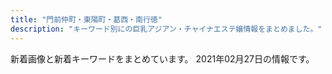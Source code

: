 ```yaml
---
title: "門前仲町・東陽町・葛西・南行徳"
description: "キーワード別にの巨乳アジアン・チャイナエステ嬢情報をまとめました。"
---
```


新着画像と新着キーワードをまとめています。
2021年02月27日の情報です。

<DmmAffiliateIns />
<KeywordTable
  shops={
    [
    {
        "name": "\u68ee\u306e\u5bb6",
        "station": "\u897f\u845b\u897f\u99c5\u5317\u53e3",
        "url": "http://arm-salon.com/",
        "img_links": [
            "http://arm-salon.com/i/files/homeimg.jpg",
            "http://arm-salon.com/staff/momo/01mb.jpg",
            "http://arm-salon.com/staff/sizuka/01.jpg",
            "http://arm-salon.com/staff/anna/02.jpg",
            "http://arm-salon.com/staff/yuyu/01mb.jpg",
            "http://arm-salon.com/staff/yuri/01mb.jpg",
            "http://arm-salon.com/staff/mika/01.jpg",
            "http://arm-salon.com/pic/top.png",
            "http://arm-salon.com/img/ttl_staff.png",
            "http://arm-salon.com/staff/emi/01.jpg",
            "http://arm-salon.com/staff/hana/01.jpg",
            "http://arm-salon.com/staff/kana/01.jpg",
            "http://arm-salon.com/pic/head.png",
            "http://arm-salon.com/img/att.png",
            "http://arm-salon.com/staff/emi/01mb.jpg",
            "http://arm-salon.com/staff/yuri/01.jpg",
            "http://arm-salon.com/staff/midori/01mb.jpg",
            "http://arm-salon.com/staff/misa/01mb.jpg",
            "http://arm-salon.com/staff/misa/01.jpg",
            "http://arm-salon.com/staff/maki/01mb.jpg",
            "http://arm-salon.com/staff/sizuka/01mb.jpg",
            "http://arm-salon.com/staff/yuyu/01.jpg",
            "http://arm-salon.com/staff/momo/01.jpg",
            "http://arm-salon.com/staff/kana/01mb.jpg",
            "http://arm-salon.com/staff/anna/01.jpg",
            "http://arm-salon.com/staff/hana/01mb.jpg",
            "http://arm-salon.com/img/ttl_mobile.png",
            "http://arm-salon.com/staff/mika/01mb.jpg",
            "http://arm-salon.com/staff/yui/01.jpg",
            "http://arm-salon.com/staff/yui/01mb.jpg",
            "http://arm-salon.com/staff/midori/01.jpg",
            "http://arm-salon.com/staff/maki/01.jpg",
            "http://arm-salon.com/staff/anna/01mb.jpg"
        ],
        "keywords": {
            "C": 22
        }
    },
    {
        "url": "http://iyasinote.xyz/",
        "keywords": {},
        "station": "\u6728\u5834\u99c5A4\u51fa\u53e3",
        "img_links": [
            "http://iyasinote.xyz/_src/20272636/back.png",
            "http://iyasinote.xyz/_src/20272618/x3.png",
            "http://iyasinote.xyz/_src/20850011/s2.jpg",
            "http://iyasinote.xyz/_src/20272614/x1.png",
            "http://iyasinote.xyz/_src/20272567/sign.png",
            "http://iyasinote.xyz/_src/20272570/dscf1336.jpg",
            "http://iyasinote.xyz/_src/20272626/sign.png",
            "http://iyasinote.xyz/_src/20272612/sign.png",
            "http://iyasinote.xyz/_src/20272639/index_04.png",
            "http://iyasinote.xyz/_src/20272628/x1.png",
            "http://iyasinote.xyz/_src/20272642/index_08.png",
            "http://iyasinote.xyz/_src/20272573/b1.png",
            "http://iyasinote.xyz/_src/32108882/img20190623174539069990.jpg",
            "http://iyasinote.xyz/_src/20272602/sign.png",
            "http://iyasinote.xyz/_src/20272583/tel.png",
            "http://iyasinote.xyz/_src/20850006/s1.jpg",
            "http://iyasinote.xyz/_src/23776259/wechatimg249_20180701185537417.jpg",
            "http://iyasinote.xyz/_src/20272584/tel.png",
            "http://iyasinote.xyz/_src/20272575/sign.png",
            "http://iyasinote.xyz/_src/20272684/s2.jpg",
            "http://iyasinote.xyz/_src/20272588/sign.png",
            "http://iyasinote.xyz/_src/20272608/back.png",
            "http://iyasinote.xyz/_src/20272640/index_05.png",
            "http://iyasinote.xyz/_src/20272568/img20151209023726260995.jpg",
            "http://iyasinote.xyz/_src/20272578/b1.png",
            "http://iyasinote.xyz/_src/20272644/s1.jpg",
            "http://iyasinote.xyz/_src/20272631/x3.png",
            "http://iyasinote.xyz/_src/20272643/index_09.png",
            "http://iyasinote.xyz/_src/20272668/info1.png",
            "http://iyasinote.xyz/_src/20272585/back.png",
            "http://iyasinote.xyz/_src/23776260/wechatimg249_20180701185537417.jpg",
            "http://iyasinote.xyz/_src/20272683/s3.jpg",
            "http://iyasinote.xyz/_src/20272590/x1.png",
            "http://iyasinote.xyz/_src/20272599/back.png",
            "http://iyasinote.xyz/_src/20272594/x3.png",
            "http://iyasinote.xyz/_src/20272569/_x1m6343.jpg",
            "http://iyasinote.xyz/_src/20272623/back.png",
            "http://iyasinote.xyz/_src/20272571/img20160403102850637767.jpg",
            "http://iyasinote.xyz/_src/20850017/s3.jpg",
            "http://iyasinote.xyz/_src/20272641/index_11.png",
            "http://iyasinote.xyz/_src/20272581/sign.png",
            "http://iyasinote.xyz/_src/21196925/img20180526163006762357.jpg",
            "http://iyasinote.xyz/_src/20272665/img20160204005259325917.jpg"
        ],
        "name": "\u30ea\u30d5\u30ec\u30c3\u30b7\u30e5"
    },
    {
        "station": "\u884c\u5fb3\u99c5",
        "img_links": [
            "http://sh-honeyspa.work/uploads/180629/1-1P629142554530.png",
            "http://sh-honeyspa.work/templets/default/picture/top.jpg",
            "http://sh-honeyspa.work/templets/default/picture/staff01.jpg",
            "http://sh-honeyspa.work/uploads/200114/1-200114154TN60.jpg",
            "http://sh-honeyspa.work/templets/default/picture/top1.jpg",
            "http://sh-honeyspa.work/uploads/190311/1-1Z3111253164H.jpg",
            "http://sh-honeyspa.work/uploads/200608/1-20060P9542X63.jpg",
            "http://sh-honeyspa.work/uploads/allimg/180703/1-1PF3111J3201.png",
            "http://sh-honeyspa.work/uploads/210201/1-21020111123UH.jpg",
            "http://sh-honeyspa.work/uploads/191122/1-191122161241O8.jpg",
            "http://sh-honeyspa.work/uploads/180629/1-1P629141950141.png",
            "http://sh-honeyspa.work/uploads/200113/1-20011316422c28.jpg",
            "http://sh-honeyspa.work/templets/default/picture/girl-z1.jpg",
            "http://sh-honeyspa.work/uploads/181023/1-1Q0230950223S.jpg",
            "http://sh-honeyspa.work/uploads/181109/1-1Q1091511432Z.jpg",
            "http://sh-honeyspa.work/uploads/190903/1-1ZZ3133G9361.jpg",
            "http://sh-honeyspa.work/uploads/190903/1-1ZZ3133U4960.jpg",
            "http://sh-honeyspa.work/uploads/180703/1-1PF30Z200O9.jpg",
            "http://sh-honeyspa.work/templets/default/picture/s_news.jpg",
            "http://sh-honeyspa.work/uploads/180703/1-1PF30Z04J01.jpg",
            "http://sh-honeyspa.work/uploads/allimg/180629/1-1P629115504250.png",
            "http://sh-honeyspa.work/uploads/200812/1-200Q213432R35.jpg",
            "http://sh-honeyspa.work/uploads/201126/1-20112613341O53.jpg",
            "http://sh-honeyspa.work/uploads/191115/1-191115100214144.jpg",
            "http://sh-honeyspa.work/uploads/191223/1-19122316264LR.jpg",
            "http://sh-honeyspa.work/templets/default/picture/girl-z2.jpg"
        ],
        "keywords": {
            "C": 26,
            "86": 5,
            "\u5de8\u4e73": 1,
            "\u4e73": 1,
            "\u80f8": 1,
            "85": 5,
            "D": 10
        },
        "name": "Honey Spa \uff5e\u30cf\u30cb\u30fc\u30b9\u30d1\uff5e",
        "url": "http://sh-honeyspa.work/"
    },
    {
        "keywords": {},
        "station": "\u884c\u5fb3\u99c5\u5357\u53e3",
        "img_links": [
            "http://yurichan.info/uploads/201105/1-2011051P31MW.jpg",
            "http://yurichan.info/uploads/201105/1-2011051P21C63.jpg",
            "http://yurichan.info/uploads/201105/1-2011051P23WW.jpg",
            "http://yurichan.info/picture/end.png",
            "http://yurichan.info/picture/top22.png",
            "http://yurichan.info/uploads/201116/1-201116132154547.jpg",
            "http://yurichan.info/html/dianna_jing/images/room3.jpg",
            "http://yurichan.info/picture/s_staff.png",
            "http://yurichan.info/picture/photo3.png",
            "http://yurichan.info/picture/top23.png",
            "http://yurichan.info/html/dianna_jing/images/room2.jpg",
            "http://yurichan.info/html/dianna_jing/images/room1.jpg",
            "http://yurichan.info/picture/i_therapist.png",
            "http://yurichan.info/html/dianna_jing/images/room4.jpg",
            "http://yurichan.info/uploads/210219/1-210219153SC08.jpg",
            "http://yurichan.info/picture/s_new.png",
            "http://yurichan.info/uploads/210222/1-2102220T0412K.jpg"
        ],
        "name": "\u30e6\u30ea\u3061\u3083\u3093",
        "url": "http://yurichan.info/"
    },
    {
        "img_links": [
            "https://static.wixstatic.com/media/1fd55af04cc9e233f6ca4e29b72ebb00.png",
            "https://static.wixstatic.com/media/0e987e_cfdd0d64f4194102b1b5e79b9f13ab93~mv2_d_3225_2419_s_4_2.jpg",
            "https://static.wixstatic.com/media/0e987e_a1b224f50322408086988edc5198b273~mv2.jpg",
            "https://static.wixstatic.com/media/41d000_8ebb7d13d81ea4139c54644b997e8076.png",
            "https://static.wixstatic.com/media/0e987e_04865866db29405f837253bbbb514370~mv2.jpg",
            "https://static.wixstatic.com/media/0e987e_4eea8036a1684d93b818072fe6423fa4~mv2.jpg",
            "https://static.wixstatic.com/media/0e987e_66dae9fff67a4a7a8ae0dc9e20f796f8~mv2.png",
            "https://static.wixstatic.com/media/0e987e_1b192f7e81e74112b0226c8e6a717c8f~mv2.jpg",
            "https://static.wixstatic.com/media/0e987e_1679ce0bb843404cba048e3d4a181a6c~mv2_d_2207_3225_s_2.jpg",
            "https://static.wixstatic.com/media/0e987e_f81114d4a5824d15974d25ecb4b8bdf0~mv2.png",
            "https://static.wixstatic.com/media/0e987e_66104f110fe3427aad9bb0b8a4442826~mv2.jpg"
        ],
        "station": "\u7be0\u5d0e\u99c5\u897f\u53e3",
        "keywords": {
            "\u4e73": 1
        },
        "name": "MINAEN",
        "url": "https://277025115.wixsite.com/mysite-1/"
    },
    {
        "name": "\u30e9\u30d6\u30ea\u30fc",
        "url": "http://wientry.work/",
        "img_links": [
            "http://wientry.work/static/picture/nav-003.png",
            "http://wientry.work/static/picture/tel.png",
            "http://wientry.work/static/picture/nav-002.png",
            "http://wientry.work/uploads/210204/1-2102041451144E.jpg",
            "http://wientry.work/uploads/210204/1-210204145321421.jpg",
            "http://wientry.work/static/picture/nav-001.png",
            "http://wientry.work/static/picture/nav-006.png",
            "http://wientry.work/uploads/210204/1-2102041454259C.jpg",
            "http://wientry.work/static/picture/nav-004.png",
            "http://wientry.work/static/picture/left.jpg",
            "http://wientry.work/static/picture/top003.jpg",
            "http://wientry.work/static/picture/top01.png",
            "http://wientry.work/static/picture/nav-005.png",
            "http://wientry.work/static/picture/right.jpg"
        ],
        "station": "\u884c\u5fb3\u99c5",
        "keywords": {
            "D": 2,
            "85": 1,
            "84": 1,
            "88": 1,
            "C": 1,
            "\u4e73": 1
        }
    },
    {
        "name": "\u7f8e\u5c11\u5973\u770b\u8b77\u30b9\u30c6\u30fc\u30b7\u30e7\u30f3",
        "keywords": {
            "87": 2,
            "D": 2,
            "85": 2,
            "E": 2,
            "C": 12,
            "86": 2
        },
        "station": "\u9580\u524d\u4ef2\u753a\u99c53\u756a\u51fa\u53e3",
        "img_links": [
            "http://beautygirls-station.work/sp/img/add.jpg",
            "http://beautygirls-station.work/img/mo.png",
            "http://beautygirls-station.work/sp/img/st2.jpg",
            "http://beautygirls-station.work/sp/img/tel.jpg",
            "http://beautygirls-station.work/sp/img/t-t.jpg",
            "http://beautygirls-station.work/sp/img/sys.jpg",
            "http://beautygirls-station.work/sp/img/tit.jpg",
            "http://beautygirls-station.work/sp/img/st3.jpg",
            "http://beautygirls-station.work/sp/img/time.jpg",
            "http://beautygirls-station.work/img/nos.jpg",
            "http://beautygirls-station.work/sp/img/p2.jpg",
            "http://beautygirls-station.work/img/rom.png",
            "http://beautygirls-station.work/img/st1.jpg",
            "http://beautygirls-station.work/sp/img/pic.jpg",
            "http://beautygirls-station.work/img/sta2.jpg",
            "http://beautygirls-station.work/sp/img/pc.jpg",
            "http://beautygirls-station.work/img/sta3.jpg",
            "http://beautygirls-station.work/sp/img/botton.jpg",
            "http://beautygirls-station.work/img/st2.jpg",
            "http://beautygirls-station.work/img/sta1.jpg",
            "http://beautygirls-station.work/sp/img/p3.jpg",
            "http://beautygirls-station.work/sp/img/info.jpg",
            "http://beautygirls-station.work/sp/img/t-a.jpg",
            "http://beautygirls-station.work/img/bottom.png",
            "http://beautygirls-station.work/img/st3.jpg",
            "http://beautygirls-station.work/img/s2.jpg",
            "http://beautygirls-station.work/sp/img/t-s.jpg",
            "http://beautygirls-station.work/img/s1.jpg",
            "http://beautygirls-station.work/sp/img/t-o.jpg",
            "http://beautygirls-station.work/sp/img/t-r.jpg",
            "http://beautygirls-station.work/img/s3.jpg",
            "http://beautygirls-station.work/sp/img/st1.jpg",
            "http://beautygirls-station.work/sp/img/p1.jpg",
            "http://beautygirls-station.work/img/bod.png"
        ],
        "url": "http://beautygirls-station.work/"
    },
    {
        "name": "\u30af\u30aa\u30ec\u30a2",
        "url": "http://cuorea-massage.work/",
        "keywords": {
            "85": 3,
            "D": 19,
            "88": 4,
            "C": 20,
            "87": 5,
            "E": 7,
            "86": 15
        },
        "img_links": [
            "http://cuorea-massage.work/i/img/sta16.jpg",
            "http://cuorea-massage.work/i/img/r1.jpg",
            "http://cuorea-massage.work/i/img/sta19.jpg",
            "http://cuorea-massage.work/img/st1.jpg",
            "http://cuorea-massage.work/img/sta15.jpg",
            "http://cuorea-massage.work/img/sta4.jpg",
            "http://cuorea-massage.work/i/img/sta17.jpg",
            "http://cuorea-massage.work/img/s7.jpg",
            "http://cuorea-massage.work/img/m30.jpg",
            "http://cuorea-massage.work/img/st16.jpg",
            "http://cuorea-massage.work/img/credit.jpg",
            "http://cuorea-massage.work/img/st015.jpg",
            "http://cuorea-massage.work/img/st13.jpg",
            "http://cuorea-massage.work/img/sta21.jpg",
            "http://cuorea-massage.work/img/st21.jpg",
            "http://cuorea-massage.work/img/s12.jpg",
            "http://cuorea-massage.work/img/s4.jpg",
            "http://cuorea-massage.work/img/m4.jpg",
            "http://cuorea-massage.work/img/fla.jpg",
            "http://cuorea-massage.work/img/s13.jpg",
            "http://cuorea-massage.work/img/s1.jpg",
            "http://cuorea-massage.work/img/head.jpg",
            "http://cuorea-massage.work/img/m6.jpg",
            "http://cuorea-massage.work/img/m40.jpg",
            "http://cuorea-massage.work/img/st11.jpg",
            "http://cuorea-massage.work/i/img/sta1.jpg",
            "http://cuorea-massage.work/i/img/sta12.jpg",
            "http://cuorea-massage.work/img/st4.jpg",
            "http://cuorea-massage.work/img/m50.jpg",
            "http://cuorea-massage.work/i/img/nos.jpg",
            "http://cuorea-massage.work/img/st22.jpg",
            "http://cuorea-massage.work/i/img/r2.jpg",
            "http://cuorea-massage.work/img/s21.jpg",
            "http://cuorea-massage.work/img/s15.jpg",
            "http://cuorea-massage.work/img/s19.jpg",
            "http://cuorea-massage.work/img/st12.jpg",
            "http://cuorea-massage.work/img/m20.jpg",
            "http://cuorea-massage.work/img/sta13.jpg",
            "http://cuorea-massage.work/img/m1.jpg",
            "http://cuorea-massage.work/img/st04.jpg",
            "http://cuorea-massage.work/img/botton.jpg",
            "http://cuorea-massage.work/img/sta19.jpg",
            "http://cuorea-massage.work/img/sta16.jpg",
            "http://cuorea-massage.work/img/sta1.jpg",
            "http://cuorea-massage.work/img/st15.jpg",
            "http://cuorea-massage.work/i/img/sta22.jpg",
            "http://cuorea-massage.work/img/s22.jpg",
            "http://cuorea-massage.work/i/img/sta4.jpg",
            "http://cuorea-massage.work/img/sta12.jpg",
            "http://cuorea-massage.work/img/st19.jpg",
            "http://cuorea-massage.work/img/m5.jpg",
            "http://cuorea-massage.work/img/m60.jpg",
            "http://cuorea-massage.work/img/m2.jpg",
            "http://cuorea-massage.work/img/s16.jpg",
            "http://cuorea-massage.work/i/img/r3.jpg",
            "http://cuorea-massage.work/img/m3.jpg",
            "http://cuorea-massage.work/img/fla-2.jpg",
            "http://cuorea-massage.work/img/sta22.jpg",
            "http://cuorea-massage.work/img/sta7.jpg",
            "http://cuorea-massage.work/img/nos.jpg",
            "http://cuorea-massage.work/i/img/sta21.jpg",
            "http://cuorea-massage.work/img/st17.jpg",
            "http://cuorea-massage.work/i/img/sta11.jpg",
            "http://cuorea-massage.work/i/img/sta7.jpg",
            "http://cuorea-massage.work/img/st7.jpg",
            "http://cuorea-massage.work/img/s11.jpg",
            "http://cuorea-massage.work/i/img/sta15.jpg",
            "http://cuorea-massage.work/i/img/st21.jpg",
            "http://cuorea-massage.work/img/sta11.jpg",
            "http://cuorea-massage.work/img/sta17.jpg",
            "http://cuorea-massage.work/i/img/paypay.jpg"
        ],
        "station": "\u6771\u967d\u753a\u99c54\u756a\u51fa\u53e3"
    },
    {
        "name": "\u3084\u3059\u3089\u304e",
        "img_links": [
            "http://akien.work/head_1_4332_15445805847677.jpg",
            "http://akien.work/6.jpeg",
            "http://akien.work/staff_7559_1547886875744350.jpg",
            "http://akien.work/jiejing6.jpg",
            "http://akien.work/jiejing1.jpg",
            "http://akien.work/jiejing5.jpg",
            "http://akien.work/ditu.jpg",
            "http://akien.work/head_2_4332_1544580584367843.jpg",
            "http://akien.work/staff_7170_1544625837499078_1.jpg",
            "http://akien.work/jiejing2.jpg",
            "http://akien.work/jiejing3.jpg",
            "http://akien.work/staff_7170_1544625837499078.jpg",
            "http://akien.work/jiejing4.jpg",
            "http://akien.work/fengjing2.jpg",
            "http://akien.work/5.jpeg",
            "http://akien.work/head_4_4332_1544580584784110.jpg"
        ],
        "url": "http://akien.work/",
        "keywords": {},
        "station": "\u8239\u5800\u99c5\u5317\u53e3"
    },
    {
        "img_links": [],
        "station": "\u7be0\u5d0e\u99c5\u5317\u53e3",
        "keywords": {},
        "name": "Shamballa\uff5e\u30b7\u30e3\u30f3\u30d0\u30e9",
        "url": "http://hi-msg.com/shamballa/"
    },
    {
        "url": "http://rlx-aroma.com/",
        "station": "\u9580\u524d\u4ef2\u753a\u99c52\u756a\u51fa\u53e3",
        "img_links": [
            "http://rlx-aroma.com/staff/moe/01.jpg",
            "http://rlx-aroma.com/staff/megumi/02.jpg",
            "http://rlx-aroma.com/staff/hina/02.jpg",
            "http://rlx-aroma.com/staff/ami/01.jpg",
            "http://rlx-aroma.com/staff/lala/02.jpg",
            "http://rlx-aroma.com/img/access/roaddm.png",
            "http://rlx-aroma.com/staff/hitomi/02.jpg",
            "http://rlx-aroma.com/staff/kiki/01mb.jpg",
            "http://rlx-aroma.com/staff/koko/01.jpg",
            "http://rlx-aroma.com/staff/sachiko/01mb.jpg",
            "http://rlx-aroma.com/img/detailbback.png",
            "http://rlx-aroma.com/pic/head.png",
            "http://rlx-aroma.com/img/ttl_mobile.png",
            "http://rlx-aroma.com/staff/koko/02.jpg",
            "http://rlx-aroma.com/img/profsub2.png",
            "http://rlx-aroma.com/staff/happy/02.jpg",
            "http://rlx-aroma.com/staff/lala/01mb.jpg",
            "http://rlx-aroma.com/staff/yuyu/01.jpg",
            "http://rlx-aroma.com/staff/yuriya/01.jpg",
            "http://rlx-aroma.com/staff/mei/01mb.jpg",
            "http://rlx-aroma.com/staff/yuyu/02.jpg",
            "http://rlx-aroma.com/staff/happy/01mb.jpg",
            "http://rlx-aroma.com/staff/haru/01mb.jpg",
            "http://rlx-aroma.com/img/access/road2.jpg",
            "http://rlx-aroma.com/staff/ai/01mb.jpg",
            "http://rlx-aroma.com/staff/emi/02.jpg",
            "http://rlx-aroma.com/staff/ai/01.jpg",
            "http://rlx-aroma.com/staff/koko/01mb.jpg",
            "http://rlx-aroma.com/img/ttl_staffp.png",
            "http://rlx-aroma.com/img/access/road4.jpg",
            "http://rlx-aroma.com/staff/sachiko/02.jpg",
            "http://rlx-aroma.com/img/ttl_info.png",
            "http://rlx-aroma.com/staff/yoko/01mb.jpg",
            "http://rlx-aroma.com/staff/ayaka/02.jpg",
            "http://rlx-aroma.com/img/ttl_staff.png",
            "http://rlx-aroma.com/img/profsub1btm.png",
            "http://rlx-aroma.com/staff/yuriya/01mb.jpg",
            "http://rlx-aroma.com/img/ttl_pickup.png",
            "http://rlx-aroma.com/staff/kaori/02.jpg",
            "http://rlx-aroma.com/staff/haru/02.jpg",
            "http://rlx-aroma.com/staff/kiki/01.jpg",
            "http://rlx-aroma.com/staff/sachiko/01.jpg",
            "http://rlx-aroma.com/staff/yoko/01.jpg",
            "http://rlx-aroma.com/staff/mirai/01.jpg",
            "http://rlx-aroma.com/staff/lala/01.jpg",
            "http://rlx-aroma.com/staff/ruru/01.jpg",
            "http://rlx-aroma.com/staff/ami/02.jpg",
            "http://rlx-aroma.com/i/files/homeimg.jpg",
            "http://rlx-aroma.com/staff/moe/01mb.jpg",
            "http://rlx-aroma.com/staff/megumi/01.jpg",
            "http://rlx-aroma.com/staff/mei/02.jpg",
            "http://rlx-aroma.com/staff/sizuka/01.jpg",
            "http://rlx-aroma.com/img/frameb.png",
            "http://rlx-aroma.com/staff/mirai/01mb.jpg",
            "http://rlx-aroma.com/staff/ruru/02.jpg",
            "http://rlx-aroma.com/staff/sasa/02.jpg",
            "http://rlx-aroma.com/staff/happy/01.jpg",
            "http://rlx-aroma.com/staff/ami/01mb.jpg",
            "http://rlx-aroma.com/staff/momo/01.jpg",
            "http://rlx-aroma.com/staff/sasa/01.jpg",
            "http://rlx-aroma.com/staff/kaori/01.jpg",
            "http://rlx-aroma.com/staff/hitomi/01.jpg",
            "http://rlx-aroma.com/staff/sizuka/02.jpg",
            "http://rlx-aroma.com/staff/ruru/01mb.jpg",
            "http://rlx-aroma.com/staff/haru/01.jpg",
            "http://rlx-aroma.com/staff/yuriya/02.jpg",
            "http://rlx-aroma.com/staff/kaori/01mb.jpg",
            "http://rlx-aroma.com/staff/emi/01.jpg",
            "http://rlx-aroma.com/staff/momo/02.jpg",
            "http://rlx-aroma.com/staff/ai/02.jpg",
            "http://rlx-aroma.com/img/access/road1.jpg",
            "http://rlx-aroma.com/staff/emi/01mb.jpg",
            "http://rlx-aroma.com/staff/yuyu/01mb.jpg",
            "http://rlx-aroma.com/img/ttl_tnew.png",
            "http://rlx-aroma.com/staff/hina/01.jpg",
            "http://rlx-aroma.com/staff/moe/02.jpg",
            "http://rlx-aroma.com/staff/sizuka/01mb.jpg",
            "http://rlx-aroma.com/staff/hina/03.jpg",
            "http://rlx-aroma.com/staff/megumi/01mb.jpg",
            "http://rlx-aroma.com/img/ttl_tgirl.png",
            "http://rlx-aroma.com/staff/mei/01.jpg",
            "http://rlx-aroma.com/img/ttl_rec.png",
            "http://rlx-aroma.com/staff/momo/01mb.jpg",
            "http://rlx-aroma.com/staff/ayaka/01mb.jpg",
            "http://rlx-aroma.com/staff/mirai/02.jpg",
            "http://rlx-aroma.com/staff/yoko/02.jpg",
            "http://rlx-aroma.com/staff/ayaka/01.jpg",
            "http://rlx-aroma.com/staff/sasa/01mb.jpg",
            "http://rlx-aroma.com/img/backbtn.png",
            "http://rlx-aroma.com/img/access/road3.jpg",
            "http://rlx-aroma.com/staff/kiki/02.jpg",
            "http://rlx-aroma.com/staff/hina/01mb.jpg",
            "http://rlx-aroma.com/staff/hitomi/01mb.jpg"
        ],
        "name": "Lucky",
        "keywords": {
            "C": 33
        }
    },
    {
        "station": "\u897f\u845b\u897f\u99c5\u5357\u53e3",
        "img_links": [
            "http://eskk.sakura-est.xyz/uploads//g2-225x300.jpg",
            "http://sakura-est.xyz/images/r03.jpg",
            "http://sakura-est.xyz/images/mobile.png",
            "http://sakura-est.xyz/images/r01.jpg",
            "http://eskk.sakura-est.xyz/uploads//g4.jpg",
            "http://sakura-est.xyz/images/r02.jpg",
            "http://eskk.sakura-est.xyz/uploads//g5-225x300.jpg",
            "http://sakura-est.xyz/images/tite-staff.png",
            "http://sakura-est.xyz/images/g0.jpg",
            "http://eskk.sakura-est.xyz/uploads//g1-225x300.jpg",
            "http://sakura-est.xyz/images/pickt.png",
            "http://sakura-est.xyz/images/newt.png",
            "http://sakura-est.xyz/images/gat.png",
            "http://sakura-est.xyz/images/r04.jpg"
        ],
        "keywords": {
            "C": 11
        },
        "url": "http://sakura-est.xyz/",
        "name": "\u685c"
    },
    {
        "keywords": {},
        "img_links": [
            "http://soft-room.work/images/int2.jpg",
            "http://soft-room.work/images/2.jpg",
            "http://soft-room.work/images/news_b.jpg",
            "http://soft-room.work/staff/mei.jpg",
            "http://soft-room.work/staff/mirai.jpg",
            "http://soft-room.work/images/4.jpg",
            "http://soft-room.work/sp/images/sys3.jpg",
            "http://soft-room.work/sp/images/sys2.jpg",
            "http://soft-room.work/img/sora1.jpg",
            "http://soft-room.work/images/concept.jpg",
            "http://soft-room.work/sp/images/footer.jpg",
            "http://soft-room.work/images/news_t.jpg",
            "http://soft-room.work/sp/images/newsb.png",
            "http://soft-room.work/staff/sora.jpg",
            "http://soft-room.work/sp/img/riri1.jpg",
            "http://soft-room.work/img/yui1.jpg",
            "http://soft-room.work/sp/staff/juri.jpg",
            "http://soft-room.work/images/sys2.jpg",
            "http://soft-room.work/images/rec1.jpg",
            "http://soft-room.work/sp/staff/sora.jpg",
            "http://soft-room.work/images/6.jpg",
            "http://soft-room.work/images/11.jpg",
            "http://soft-room.work/images/interior_t.jpg",
            "http://soft-room.work/sp/staff/rina.jpg",
            "http://soft-room.work/sp/staff/yui.jpg",
            "http://soft-room.work/images/12.jpg",
            "http://soft-room.work/sp/img/juri1.jpg",
            "http://soft-room.work/sp/img/mina1.jpg",
            "http://soft-room.work/sp/images/ac1.jpg",
            "http://soft-room.work/sp/img/mei1.jpg",
            "http://soft-room.work/sp/img/rina1.jpg",
            "http://soft-room.work/staff/yui.jpg",
            "http://soft-room.work/staff/juri.jpg",
            "http://soft-room.work/sp/images/interior_t.jpg",
            "http://soft-room.work/img/riri1.jpg",
            "http://soft-room.work/sp/images/ta.jpg",
            "http://soft-room.work/img/mei1.jpg",
            "http://soft-room.work/sp/images/tel.jpg",
            "http://soft-room.work/sp/images/head.jpg",
            "http://soft-room.work/sp/img/rina2.jpg",
            "http://soft-room.work/img/mirai1.jpg",
            "http://soft-room.work/img/rina2.jpg",
            "http://soft-room.work/img/mina1.jpg",
            "http://soft-room.work/sp/img/mirai1.jpg",
            "http://soft-room.work/sp/menu/top.jpg",
            "http://soft-room.work/images/7.jpg",
            "http://soft-room.work/staff/rina.jpg",
            "http://soft-room.work/sp/images/concept.jpg",
            "http://soft-room.work/sp/images/int2.jpg",
            "http://soft-room.work/images/3.jpg",
            "http://soft-room.work/images/tr.jpg",
            "http://soft-room.work/sp/menu/staff.jpg",
            "http://soft-room.work/images/1.jpg",
            "http://soft-room.work/img/juri1.jpg",
            "http://soft-room.work/img/rin1.jpg",
            "http://soft-room.work/img/rina1.jpg",
            "http://soft-room.work/images/ac1.jpg",
            "http://soft-room.work/images/rec2.jpg",
            "http://soft-room.work/staff/riri.jpg",
            "http://soft-room.work/images/staff_t.jpg",
            "http://soft-room.work/sp/images/sys1.jpg",
            "http://soft-room.work/sp/images/staff_t.jpg",
            "http://soft-room.work/sp/staff/mei.jpg",
            "http://soft-room.work/sp/staff/rin.jpg",
            "http://soft-room.work/images/sys3.jpg",
            "http://soft-room.work/sp/img/sora1.jpg",
            "http://soft-room.work/sp/images/b1.jpg",
            "http://soft-room.work/images/tgirl.jpg",
            "http://soft-room.work/sp/images/rec1.jpg",
            "http://soft-room.work/sp/img/rin1.jpg",
            "http://soft-room.work/sp/images/topgirl.jpg",
            "http://soft-room.work/sp/images/rec2.jpg",
            "http://soft-room.work/images/b1.jpg",
            "http://soft-room.work/sp/images/int1.jpg",
            "http://soft-room.work/images/sm.jpg",
            "http://soft-room.work/images/sys1.jpg",
            "http://soft-room.work/sp/staff/mirai.jpg",
            "http://soft-room.work/images/int1.jpg",
            "http://soft-room.work/staff/mina.jpg",
            "http://soft-room.work/sp/images/news.jpg",
            "http://soft-room.work/images/head.jpg",
            "http://soft-room.work/sp/staff/mina.jpg",
            "http://soft-room.work/staff/rin.jpg",
            "http://soft-room.work/images/16.jpg",
            "http://soft-room.work/sp/images/int4.jpg",
            "http://soft-room.work/images/newface.jpg",
            "http://soft-room.work/sp/images/int3.jpg",
            "http://soft-room.work/sp/img/yui1.jpg",
            "http://soft-room.work/sp/staff/riri.jpg"
        ],
        "station": "\u6728\u5834\u99c52\u756a\u51fa\u53e3",
        "name": "\u30bd\u30d5\u30c8\u306a\u7a7a\u9593",
        "url": "http://soft-room.work/"
    },
    {
        "url": "http://www.momiyoshi.mesthe.com/",
        "name": "momiyoshi",
        "station": "\u9580\u524d\u4ef2\u753a\u99c56\u756a\u51fa\u53e3",
        "keywords": {
            "85": 8,
            "D": 24,
            "86": 12,
            "87": 16,
            "C": 12
        },
        "img_links": [
            "http://www.momiyoshi.mesthe.com/files/013-02.jpg",
            "http://www.momiyoshi.mesthe.com/files/001-02.jpg",
            "http://www.momiyoshi.mesthe.com/files/002-02.jpg",
            "http://www.momiyoshi.mesthe.com/images/icon_info.png",
            "http://www.momiyoshi.mesthe.com/files/003-02.jpg",
            "http://www.momiyoshi.mesthe.com/images/btn2.png",
            "http://www.momiyoshi.mesthe.com/images/mainImg_sub.jpg",
            "http://www.momiyoshi.mesthe.com/files/004-02.jpg",
            "http://www.momiyoshi.mesthe.com/files/012.jpg",
            "http://www.momiyoshi.mesthe.com/files/005-02.jpg",
            "http://www.momiyoshi.mesthe.com/files/002.jpg",
            "http://www.momiyoshi.mesthe.com/files/004.jpg",
            "http://www.momiyoshi.mesthe.com/files/001.jpg",
            "http://www.momiyoshi.mesthe.com/files/008.jpg",
            "http://www.momiyoshi.mesthe.com/images/mainImg_sub2.jpg",
            "http://www.momiyoshi.mesthe.com/images/icon_tel.png",
            "http://www.momiyoshi.mesthe.com/files/005.jpg",
            "http://www.momiyoshi.mesthe.com/files/013.jpg",
            "http://www.momiyoshi.mesthe.com/files/003.jpg",
            "http://www.momiyoshi.mesthe.com/images/icon_top.png",
            "http://www.momiyoshi.mesthe.com/files/011.jpg",
            "http://www.momiyoshi.mesthe.com/images/icon_staff.png",
            "http://www.momiyoshi.mesthe.com/files/008-02.jpg",
            "http://www.momiyoshi.mesthe.com/files/012-02.jpg",
            "http://www.momiyoshi.mesthe.com/files/011-02.jpg"
        ]
    },
    {
        "keywords": {},
        "url": "https://whois.iest.info/",
        "station": "\u897f\u845b\u897f\u99c5\u5317\u53e3",
        "img_links": [],
        "name": "\u8ab0\u304c\u3044\u308b\u306e?"
    },
    {
        "keywords": {},
        "name": "YOU\uff06I",
        "url": "http://eurynome-est.biz/",
        "station": "\u9580\u524d\u4ef2\u753a\u99c54\u756a\u51fa\u53e3",
        "img_links": [
            "http://eurynome-est.biz/css/m-top-right03.jpg",
            "http://eurynome-est.biz/css/staff/staff02.png",
            "http://eurynome-est.biz/css/staff/staff01.png",
            "http://eurynome-est.biz/css/m-right.jpg",
            "http://eurynome-est.biz/css/staff/staff03.png",
            "http://eurynome-est.biz/css/top-left01.jpg",
            "http://eurynome-est.biz/css/m-top-right04.jpg",
            "http://eurynome-est.biz/css/staff/staff05.png",
            "http://eurynome-est.biz/css/m-head.jpg",
            "http://eurynome-est.biz/css/m-left.jpg",
            "http://eurynome-est.biz/images/call.png",
            "http://eurynome-est.biz/css/m-top-right01.jpg",
            "http://eurynome-est.biz/css/m-top-right02.jpg",
            "http://eurynome-est.biz/css/m-yejiao.jpg",
            "http://eurynome-est.biz/css/m-top02.jpg"
        ]
    },
    {
        "station": "\u884c\u5fb3\u99c5\u5357\u53e3",
        "url": "http://wink.ies.fun/",
        "img_links": [
            "http://wink.ies.fun/images/room1.jpg",
            "http://wink.ies.fun/photos/sites/20/2019/04/2019041515591316.jpg",
            "http://wink.ies.fun/images/top.jpg",
            "http://wink.ies.fun/images/face.jpg",
            "http://wink.ies.fun/photos/sites/20/2018/08/2018080306110738.jpg",
            "http://wink.ies.fun/images/room3.jpg",
            "http://wink.ies.fun/photos/sites/20/2020/10/2020100316205587.jpg",
            "http://wink.ies.fun/photos/sites/20/2020/09/2020092116271233.jpg",
            "http://wink.ies.fun/photos/sites/20/2019/02/2019022617373011.jpg",
            "http://wink.ies.fun/photos/sites/20/2018/08/2018080301152319.jpg",
            "http://wink.ies.fun/photos/sites/20/2019/06/2019061915435918.jpg",
            "http://wink.ies.fun/photos/sites/20/2019/08/2019080917523771.jpg",
            "http://wink.ies.fun/photos/sites/20/2018/07/2018070107524796.jpg",
            "http://wink.ies.fun/photos/sites/20/2018/06/2018062405332458.jpg",
            "http://wink.ies.fun/photos/sites/20/2020/11/202011101651087.jpg",
            "http://wink.ies.fun/photos/sites/20/2018/10/2018102919483490.jpg",
            "http://wink.ies.fun/photos/sites/20/2020/11/202011061146424.jpg",
            "http://wink.ies.fun/images/room4.jpg",
            "http://wink.ies.fun/images/room2.jpg",
            "http://wink.ies.fun/photos/sites/20/2018/07/2018070207212392.jpg",
            "http://wink.ies.fun/photos/sites/20/2018/11/2018112017095744.jpg",
            "http://wink.ies.fun/photos/sites/20/2018/11/2018111613252721.jpg",
            "http://wink.ies.fun/images/line.jpg",
            "http://wink.ies.fun/images/mobile.jpg",
            "http://wink.ies.fun/photos/sites/20/2018/08/201808170855313.jpg",
            "http://wink.ies.fun/images/s_staff.png",
            "http://wink.ies.fun/photos/sites/20/2019/11/201911040423088.jpg",
            "http://wink.ies.fun/photos/sites/20/2018/06/2018062405332467.jpg",
            "http://wink.ies.fun/photos/sites/20/2018/09/201809080528318.jpg",
            "http://wink.ies.fun/photos/sites/20/2018/06/2018062606300362.jpg",
            "http://wink.ies.fun/images/pick.jpg"
        ],
        "keywords": {
            "F": 21,
            "D": 252,
            "84": 42,
            "C": 105,
            "E": 63,
            "87": 189,
            "86": 147,
            "83": 21,
            "88": 21,
            "85": 21
        },
        "name": "\u30a6\u30a3\u30f3\u30af"
    },
    {
        "keywords": {
            "C": 16
        },
        "img_links": [
            "http://est-lux.com/staff/sakura/01mb.jpg",
            "http://est-lux.com/staff/momo/01mb.jpg",
            "http://est-lux.com/img/ttl_recbnr.png",
            "http://est-lux.com/staff/sakura/01.jpg",
            "http://est-lux.com/staff/miharu/01.jpg",
            "http://est-lux.com/i/files/homeimg.jpg",
            "http://est-lux.com/staff/rina/01mb.jpg",
            "http://est-lux.com/staff/koko/01mb.jpg",
            "http://est-lux.com/staff/koko/01.jpg",
            "http://est-lux.com/staff/haruka/01.jpg",
            "http://est-lux.com/img/access/address.png",
            "http://est-lux.com/pic/head.png",
            "http://est-lux.com/staff/aya/01.jpg",
            "http://est-lux.com/staff/momo/01.jpg",
            "http://est-lux.com/img/ttl_staff.png",
            "http://est-lux.com/staff/haruka/01mb.jpg",
            "http://est-lux.com/pic/campaign.png",
            "http://est-lux.com/img/ttl_mobile.png",
            "http://est-lux.com/staff/rina/01.jpg",
            "http://est-lux.com/staff/aya/01mb.jpg",
            "http://est-lux.com/staff/miharu/01mb.jpg"
        ],
        "url": "http://est-lux.com/",
        "station": "\u845b\u897f\u99c5\u4e2d\u592e\u53e3",
        "name": "Aegean Sea\u30fb\u30a8\u30fc\u30b2\u6d77"
    },
    {
        "img_links": [
            "http://honey-honey.oks.bz/photos/sites/12/2020/12/202012161830054.jpg",
            "http://honey-honey.oks.bz/photos/sites/12/2019/07/2019073011000090.jpg",
            "http://honey-honey.oks.bz/photos/sites/12/2018/05/2018052507565915.jpg",
            "http://honey-honey.oks.bz/images/s_staff.png",
            "http://honey-honey.oks.bz/images/s_news.jpg",
            "http://honey-honey.oks.bz/photos/sites/12/2020/06/202006221317315.jpg",
            "http://honey-honey.oks.bz/photos/sites/12/2019/09/2019090915443421.jpg",
            "http://honey-honey.oks.bz/photos/sites/12/2019/01/2019010713202685.jpg",
            "http://honey-honey.oks.bz/images/room2.jpg",
            "http://honey-honey.oks.bz/photos/sites/12/2019/03/2019031519301066.jpg",
            "http://honey-honey.oks.bz/photos/sites/12/2020/10/2020102718213243.jpg",
            "http://honey-honey.oks.bz/images/room1.jpg",
            "http://honey-honey.oks.bz/photos/sites/12/2020/12/2020122317270920.jpg",
            "http://honey-honey.oks.bz/images/s_mobile.jpg",
            "http://honey-honey.oks.bz/photos/sites/12/2020/12/2020122317262280.jpg",
            "http://honey-honey.oks.bz/photos/sites/12/2020/12/2020120213320379.jpg",
            "http://honey-honey.oks.bz/photos/sites/12/2018/11/2018112411391860.jpg",
            "http://honey-honey.oks.bz/photos/sites/12/2018/09/2018091109422420.jpg",
            "http://honey-honey.oks.bz/images/mobile.jpg",
            "http://honey-honey.oks.bz/photos/sites/12/2020/01/2020012916562962.jpg",
            "http://honey-honey.oks.bz/photos/sites/12/2018/08/2018082509443047.jpg",
            "http://honey-honey.oks.bz/photos/sites/12/2018/12/2018121114310827.jpg",
            "http://honey-honey.oks.bz/photos/sites/12/2019/09/2019092614582660.jpg",
            "http://honey-honey.oks.bz/photos/sites/12/2018/05/2018052507565947.jpg",
            "http://honey-honey.oks.bz/photos/sites/12/2018/08/2018083009422342.jpg",
            "http://honey-honey.oks.bz/photos/sites/12/2020/02/2020022712250768.jpg",
            "http://honey-honey.oks.bz/photos/sites/12/2018/06/2018062609292113.jpg",
            "http://honey-honey.oks.bz/photos/sites/12/2020/01/2020010611404957.jpg",
            "http://honey-honey.oks.bz/photos/sites/12/2021/01/2021010819070927.jpg",
            "http://honey-honey.oks.bz/photos/sites/12/2020/07/2020072713102372.jpg",
            "http://honey-honey.oks.bz/photos/sites/12/2018/10/2018100114043182.jpg",
            "http://honey-honey.oks.bz/images/s_link.png",
            "http://honey-honey.oks.bz/images/top.png",
            "http://honey-honey.oks.bz/photos/sites/12/2020/01/2020010912552782.jpg",
            "http://honey-honey.oks.bz/photos/sites/12/2018/05/201805250756593.jpg",
            "http://honey-honey.oks.bz/photos/sites/12/2020/02/2020021813422714.jpg",
            "http://honey-honey.oks.bz/images/s_face.jpg"
        ],
        "keywords": {
            "D": 13,
            "F": 1,
            "C": 8,
            "90": 1,
            "89": 1,
            "84": 1,
            "83": 4,
            "87": 5,
            "86": 8,
            "85": 4,
            "82": 3,
            "E": 3
        },
        "station": "\u884c\u5fb3\u99c5\u5357\u53e3",
        "url": "http://honey-honey.oks.bz/",
        "name": "Honey Honey \u30fb\u30cf\u30cb\u30fc\u30cf\u30cb\u30fc"
    },
    {
        "img_links": [
            "http://blue-est.xyz/images/g31.jpg",
            "http://blue-est.xyz/images/ayk.jpg",
            "http://blue-est.xyz/images/lisa.jpg",
            "http://blue-est.xyz/images/na.jpg",
            "http://blue-est.xyz/images/pickt.png",
            "http://blue-est.xyz/images/h1.jpg",
            "http://blue-est.xyz/images/gat.png",
            "http://blue-est.xyz/images/lili.jpg",
            "http://blue-est.xyz/images/mm.jpg",
            "http://blue-est.xyz/images/g6.jpg",
            "http://blue-est.xyz/images/g9.jpg",
            "http://blue-est.xyz/images/kaori.jpg",
            "http://blue-est.xyz/images/momo.jpg",
            "http://blue-est.xyz/images/mina.jpg",
            "http://blue-est.xyz/images/g1.jpg",
            "http://blue-est.xyz/images/sr.jpg",
            "http://blue-est.xyz/images/ayi.jpg",
            "http://blue-est.xyz/images/mobile.png",
            "http://blue-est.xyz/images/nnm.jpg",
            "http://blue-est.xyz/images/lie.jpg",
            "http://blue-est.xyz/images/g5.jpg",
            "http://blue-est.xyz/images/tite-staff.png",
            "http://blue-est.xyz/images/saki.jpg",
            "http://blue-est.xyz/images/y.jpg",
            "http://blue-est.xyz/images/r01.jpg",
            "http://blue-est.xyz/images/laki.jpg",
            "http://blue-est.xyz/images/g7.jpg",
            "http://blue-est.xyz/images/mimi.jpg",
            "http://blue-est.xyz/images/ggg.jpg",
            "http://blue-est.xyz/images/aya.jpg",
            "http://blue-est.xyz/images/moe.jpg",
            "http://blue-est.xyz/images/miyu.jpg",
            "http://blue-est.xyz/images/g0.jpg",
            "http://blue-est.xyz/images/g18.jpg",
            "http://blue-est.xyz/images/my.jpg",
            "http://blue-est.xyz/images/h2.jpg",
            "http://blue-est.xyz/images/newt.png",
            "http://blue-est.xyz/images/nana.jpg",
            "http://blue-est.xyz/images/g4.jpg",
            "http://blue-est.xyz/images/hana.jpg",
            "http://blue-est.xyz/images/top.png",
            "http://blue-est.xyz/images/runa.jpg",
            "http://blue-est.xyz/images/r02.jpg",
            "http://blue-est.xyz/images/g8.jpg"
        ],
        "name": "Angel Islands",
        "url": "http://blue-est.xyz/",
        "station": "\u884c\u5fb3\u99c5",
        "keywords": {
            "85": 1,
            "C": 7,
            "E": 1
        }
    },
    {
        "img_links": [
            "http://gakuen.xyz.mn/photos/sites/71/2021/01/2021011516005173-e1610694059751.jpeg",
            "http://gakuen.xyz.mn/photos/sites/71/2020/06/2020062110420119.jpg",
            "http://gakuen.xyz.mn/photos/sites/71/2020/10/2020102412595563.jpg",
            "http://gakuen.xyz.mn/images/mobile.jpg",
            "http://gakuen.xyz.mn/photos/sites/71/2021/01/2021011516005173.jpeg",
            "http://gakuen.xyz.mn/photos/sites/71/2020/02/2020022618290662.jpg",
            "http://gakuen.xyz.mn/images/news1.jpg",
            "http://gakuen.xyz.mn/images/s_staff.jpg",
            "http://gakuen.xyz.mn/images/g2.jpg",
            "http://gakuen.xyz.mn/photos/sites/71/2019/11/2019111517040618.jpg",
            "http://gakuen.xyz.mn/photos/sites/71/2021/01/202102011731027-e1612168271962.jpeg",
            "http://gakuen.xyz.mn/images/2.jpg",
            "http://gakuen.xyz.mn/images/info2.jpg",
            "http://gakuen.xyz.mn/photos/sites/71/2020/08/2020081616440837.jpg",
            "http://gakuen.xyz.mn/images/pick.jpg",
            "http://gakuen.xyz.mn/photos/sites/71/2019/09/2019092719211544.jpg",
            "http://gakuen.xyz.mn/photos/sites/71/2019/12/2019120817483319.jpg",
            "http://gakuen.xyz.mn/photos/sites/71/2019/10/2019101811390877.jpg",
            "http://gakuen.xyz.mn/photos/sites/71/2020/03/2020030915313184.jpeg",
            "http://gakuen.xyz.mn/photos/sites/71/2019/10/2019102420321841.jpg",
            "http://gakuen.xyz.mn/photos/sites/71/2020/02/202002221023280.jpg",
            "http://gakuen.xyz.mn/photos/sites/71/2020/12/2020122014304059.jpg",
            "http://gakuen.xyz.mn/photos/sites/71/2020/03/2020032610084881.jpg",
            "http://gakuen.xyz.mn/photos/sites/71/2020/02/2020021414323643.jpg",
            "http://gakuen.xyz.mn/photos/sites/71/2019/12/2019121619230170.jpg",
            "http://gakuen.xyz.mn/photos/sites/71/2019/09/2019092719211853.jpg",
            "http://gakuen.xyz.mn/photos/sites/71/2020/06/2020062103465735-e1592678831205.jpeg",
            "http://gakuen.xyz.mn/photos/sites/71/2020/02/2020022210241571.jpg",
            "http://gakuen.xyz.mn/photos/sites/71/2020/11/2020112517584561.jpg",
            "http://gakuen.xyz.mn/images/g8.jpg",
            "http://gakuen.xyz.mn/images/g7.jpg",
            "http://gakuen.xyz.mn/photos/sites/71/2020/07/2020072818525399-e1595929983556.jpeg",
            "http://gakuen.xyz.mn/photos/sites/71/2020/02/2020020317175855.jpg",
            "http://gakuen.xyz.mn/photos/sites/71/2019/10/2019101811500268.jpg",
            "http://gakuen.xyz.mn/images/g13.jpg",
            "http://gakuen.xyz.mn/photos/sites/71/2020/07/2020072818553775.jpg",
            "http://gakuen.xyz.mn/images/g1.jpg",
            "http://gakuen.xyz.mn/photos/sites/71/2020/06/2020061015582330.jpg",
            "http://gakuen.xyz.mn/images/s_cosplay.jpg",
            "http://gakuen.xyz.mn/images/1.jpg",
            "http://gakuen.xyz.mn/images/top.jpg",
            "http://gakuen.xyz.mn/photos/sites/71/2020/09/2020092819121522.jpg",
            "http://gakuen.xyz.mn/images/s_link.jpg",
            "http://gakuen.xyz.mn/photos/sites/71/2020/04/2020040816463188.jpg",
            "http://gakuen.xyz.mn/images/g3.jpg",
            "http://gakuen.xyz.mn/images/info.jpg",
            "http://gakuen.xyz.mn/images/g15.jpg",
            "http://gakuen.xyz.mn/images/g10.jpg",
            "http://gakuen.xyz.mn/photos/sites/71/2021/02/2021021817293677-e1613636993918.jpeg",
            "http://gakuen.xyz.mn/photos/sites/71/2020/10/2020100218202785.jpg",
            "http://gakuen.xyz.mn/photos/sites/71/2020/11/2020111416130515.jpg",
            "http://gakuen.xyz.mn/photos/sites/71/2020/02/2020020317060366.jpg",
            "http://gakuen.xyz.mn/images/g16.jpg",
            "http://gakuen.xyz.mn/images/staff_bj3.jpg",
            "http://gakuen.xyz.mn/photos/sites/71/2020/01/2020011015294716.jpg",
            "http://gakuen.xyz.mn/photos/sites/71/2019/10/2019102816572380.jpg",
            "http://gakuen.xyz.mn/photos/sites/71/2020/01/2020010713430218.jpg",
            "http://gakuen.xyz.mn/images/g17.jpg"
        ],
        "keywords": {
            "G": 2,
            "E": 2,
            "F": 6
        },
        "station": "\u884c\u5fb3\u99c5\u5357\u53e3",
        "url": "http://gakuen.xyz.mn/",
        "name": "\u884c\u5fb3\u5b66\u5712"
    },
    {
        "img_links": [
            "https://esrouge.com/staffPhoto/s20201127152730.jpg",
            "https://esrouge.com/staffPhoto/b20201127152747.jpg",
            "https://esrouge.com/staffPhoto/s20201127152713.jpg",
            "https://esrouge.com/staffPhoto/b20201127152815.jpg",
            "https://esrouge.com/uploadfiles/Image/F2816148-6C47-43CC-BE5D-9A699FA0D15C.jpeg",
            "https://esrouge.com/uploadfiles/Image/campaignEsrougeCom.jpg",
            "https://esrouge.com/staffPhoto/b20201127152730.jpg",
            "https://esrouge.com/images/siteName.jpg",
            "https://esrouge.com/staffPhoto/s20201127152801.jpg",
            "https://esrouge.com/staffPhoto/s20201127152747.jpg",
            "https://esrouge.com/staffPhoto/b20201127152713.jpg",
            "https://esrouge.com/staffPhoto/s20201127152815.jpg",
            "https://esrouge.com/staffPhoto/b20201127152801.jpg"
        ],
        "url": "https://esrouge.com/",
        "name": "\u30eb\u30fc\u30b8\u30e5",
        "keywords": {
            "C": 2,
            "D": 12,
            "89": 4
        },
        "station": "\u897f\u845b\u897f\u99c5\u5317\u53e3"
    },
    {
        "station": "\u845b\u897f\u99c5",
        "keywords": {
            "\u80f8": 1
        },
        "img_links": [
            "http://lavender01.com/wp-content/uploads/2020/11/987.jpg",
            "http://lavender01.com/wp-content/uploads/2018/02/m_top-1.png",
            "http://lavender01.com/wp-content/uploads/2018/02/6.jpg",
            "http://lavender01.com/wp-content/uploads/2018/02/4-2.jpg",
            "http://lavender01.com/wp-content/uploads/2021/02/1614162600997.jpg",
            "http://lavender01.com/wp-content/uploads/2018/02/3-2-330x493.jpg",
            "http://lavender01.com/wp-content/uploads/2018/02/2-2.jpg",
            "http://lavender01.com/wp-content/uploads/2021/02/1614162592989-1.jpg",
            "http://lavender01.com/wp-content/uploads/2020/11/PQTz07QdWarnUrS1607842853_1607842875.jpg",
            "http://lavender01.com/wp-content/uploads/2020/10/1603652241769.jpg",
            "http://lavender01.com/wp-content/uploads/2021/02/1614162605651.jpg",
            "http://lavender01.com/wp-content/uploads/2018/02/5-2-330x493.jpg",
            "http://lavender01.com/wp-content/uploads/2018/02/1-2.jpg",
            "http://lavender01.com/wp-content/uploads/2020/11/22258963.jpg",
            "http://lavender01.com/wp-content/uploads/2020/10/1603652229418.jpg",
            "http://lavender01.com/wp-content/uploads/2018/02/3-2.jpg",
            "http://lavender01.com/wp-content/uploads/2020/11/1606713863690.jpg",
            "http://lavender01.com/wp-content/uploads/2018/02/m_gallery.png",
            "http://lavender01.com/wp-content/uploads/2018/02/qr.jpg",
            "http://lavender01.com/wp-content/uploads/2020/10/1603652220990.jpg",
            "http://lavender01.com/wp-content/uploads/2018/02/m_therapist.png",
            "http://lavender01.com/wp-content/uploads/2018/02/2-2-330x493.jpg",
            "http://lavender01.com/wp-content/uploads/2018/07/321.jpg",
            "http://lavender01.com/wp-content/uploads/2018/03/sys4.jpg",
            "http://lavender01.com/wp-content/uploads/2019/04/1558518421316.jpg",
            "http://lavender01.com/wp-content/uploads/2018/02/1-2-330x493.jpg",
            "http://lavender01.com/wp-content/uploads/2020/11/uam1gRClIJWQsaK1607842826_1607842842.jpg",
            "http://lavender01.com/wp-content/uploads/2020/11/SSfYZs6CdoQYwW01606714654_1606714696.jpg",
            "http://lavender01.com/wp-content/uploads/2020/11/33.jpg",
            "http://lavender01.com/wp-content/uploads/2020/11/44.jpg",
            "http://lavender01.com/wp-content/plugins/wpfront-scroll-top/images/icons/103.png",
            "http://lavender01.com/wp-content/uploads/2019/04/1558518416960.jpg",
            "http://lavender01.com/wp-content/uploads/2018/02/5-2.jpg"
        ],
        "url": "http://lavender01.com/",
        "name": "Lavender \uff5e\u30e9\u30d9\u30f3\u30c0\u30fc\uff5e"
    },
    {
        "url": "http://k-este.info/",
        "img_links": [],
        "keywords": {},
        "station": "\u897f\u845b\u897f\u99c5\u5317\u53e3",
        "name": "\u30b9\u30a4\u30fc\u30c8\u30cf\u30fc\u30c8"
    },
    {
        "img_links": [
            "http://www.uminoai.esjp.info/files/005.jpg",
            "http://www.uminoai.esjp.info/files/007-02.jpg",
            "http://www.uminoai.esjp.info/files/005-03.jpg",
            "http://www.uminoai.esjp.info/files/012-02.jpg",
            "http://www.uminoai.esjp.info/files/001-02.jpg",
            "http://www.uminoai.esjp.info/files/014-03.jpg",
            "http://www.uminoai.esjp.info/files/007.jpg",
            "http://www.uminoai.esjp.info/files/005-02.jpg",
            "http://www.uminoai.esjp.info/files/015-02.jpg",
            "http://www.uminoai.esjp.info/files/008.jpg",
            "http://www.uminoai.esjp.info/files/011.jpg",
            "http://www.uminoai.esjp.info/files/011-02.jpg",
            "http://www.uminoai.esjp.info/files/013-02.jpg",
            "http://www.uminoai.esjp.info/files/008-03.jpg",
            "http://www.uminoai.esjp.info/files/001-03.jpg",
            "http://www.uminoai.esjp.info/img/top-img01.png",
            "http://www.uminoai.esjp.info/files/012-03.jpg",
            "http://www.uminoai.esjp.info/img/call.png",
            "http://www.uminoai.esjp.info/files/013-03.jpg",
            "http://www.uminoai.esjp.info/files/015.jpg",
            "http://www.uminoai.esjp.info/files/004-03.jpg",
            "http://www.uminoai.esjp.info/files/004-02.jpg",
            "http://www.uminoai.esjp.info/files/003-03.jpg",
            "http://www.uminoai.esjp.info/files/002.jpg",
            "http://www.uminoai.esjp.info/img/tel.png",
            "http://www.uminoai.esjp.info/files/012.jpg",
            "http://www.uminoai.esjp.info/files/001.jpg",
            "http://www.uminoai.esjp.info/files/004.jpg",
            "http://www.uminoai.esjp.info/files/014-02.jpg",
            "http://www.uminoai.esjp.info/img/top-img03.png",
            "http://www.uminoai.esjp.info/files/002-03.jpg",
            "http://www.uminoai.esjp.info/files/010-03.jpg",
            "http://www.uminoai.esjp.info/photo_news/upimg/4680160065b2064ff1_0.jpg",
            "http://www.uminoai.esjp.info/img/top-img02.png",
            "http://www.uminoai.esjp.info/files/015-03.jpg",
            "http://www.uminoai.esjp.info/files/010-02.jpg",
            "http://www.uminoai.esjp.info/files/011-03.jpg",
            "http://www.uminoai.esjp.info/files/014.jpg",
            "http://www.uminoai.esjp.info/files/008-02.jpg",
            "http://www.uminoai.esjp.info/files/002-02.jpg",
            "http://www.uminoai.esjp.info/files/006-02.jpg",
            "http://www.uminoai.esjp.info/files/013.jpg",
            "http://www.uminoai.esjp.info/files/006.jpg",
            "http://www.uminoai.esjp.info/files/003-02.jpg",
            "http://www.uminoai.esjp.info/files/003.jpg",
            "http://www.uminoai.esjp.info/files/006-03.jpg",
            "http://www.uminoai.esjp.info/files/010.jpg",
            "http://www.uminoai.esjp.info/files/007-03.jpg"
        ],
        "keywords": {
            "91": 2,
            "D": 4,
            "F": 2,
            "87": 2,
            "90": 2,
            "89": 8,
            "C": 12,
            "G": 4,
            "E": 6,
            "86": 2,
            "85": 8,
            "84": 2
        },
        "station": "\u845b\u897f\u99c5\u5317\u53e3",
        "name": "\u6d77\u306e\u611b",
        "url": "http://www.uminoai.esjp.info/"
    },
    {
        "url": "http://ran.xyz.mn/",
        "name": "\u82b1\u6d77",
        "station": "\u845b\u897f\u99c5\u897f\u53e3",
        "img_links": [
            "http://ran.xyz.mn/images/bj1.jpg",
            "http://ran.xyz.mn/images/top.png",
            "http://ran.a6.reraku.work/upload/sites/52/2020/10/2020102615515749-347x520.jpg",
            "http://ran.a6.reraku.work/upload/sites/52/2020/10/2020101813463033-347x520.jpg",
            "http://ran.a6.reraku.work/upload/sites/52/2021/01/2021012416161240-347x520.jpg",
            "http://ran.a6.reraku.work/upload/sites/52/2020/11/2020110617334212-347x520.jpg",
            "http://ran.a6.reraku.work/upload/sites/52/2021/01/202101041535426-347x520.jpg",
            "http://ran.a6.reraku.work/upload/sites/52/2020/12/2020122115255890-347x520.jpg",
            "http://ran.xyz.mn/images/new.jpg",
            "http://ran.xyz.mn/images/s_staff.jpg",
            "http://ran.a6.reraku.work/upload/sites/52/2020/12/2020120316532981-347x520.jpg",
            "http://ran.xyz.mn/images/bj3.jpg",
            "http://ran.a6.reraku.work/upload/sites/52/2020/10/2020103017375975-347x520.jpg",
            "http://ran.xyz.mn/images/s_link.jpg",
            "http://ran.a6.reraku.work/upload/sites/52/2021/01/2021012416160976-347x520.jpg",
            "http://ran.xyz.mn/images/room3.jpg",
            "http://ran.a6.reraku.work/upload/sites/52/2020/10/2020101719461513-347x520.jpg",
            "http://ran.a6.reraku.work/upload/sites/52/2021/02/2021021914311282-347x520.jpg",
            "http://ran.xyz.mn/images/room4.jpg",
            "http://ran.a6.reraku.work/upload/sites/52/2020/11/2020112617030819-347x520.jpg",
            "http://ran.xyz.mn/images/hua.jpg",
            "http://ran.a6.reraku.work/upload/sites/52/2021/02/2021020718270648-347x520.jpg",
            "http://ran.xyz.mn/images/room2.jpg",
            "http://ran.xyz.mn/images/room1.jpg",
            "http://ran.a6.reraku.work/upload/sites/52/2020/11/2020112114420918-347x520.jpg",
            "http://ran.xyz.mn/images/s_staff1.jpg",
            "http://ran.a6.reraku.work/upload/sites/52/2020/10/2020101719461051-347x520.jpg",
            "http://ran.a6.reraku.work/upload/sites/52/2020/11/2020111115275126-347x520.jpg",
            "http://ran.a6.reraku.work/upload/sites/52/2021/02/2021021419355347-347x520.jpg",
            "http://ran.a6.reraku.work/upload/sites/52/2020/10/2020101719461283-347x520.jpg",
            "http://ran.a6.reraku.work/upload/sites/52/2020/12/2020122715392878-347x520.jpg",
            "http://ran.xyz.mn/images/s_news.jpg",
            "http://ran.a6.reraku.work/upload/sites/52/2021/01/2021010714371492-347x520.jpg",
            "http://ran.a6.reraku.work/upload/sites/52/2020/12/2020121815164676-347x520.jpg"
        ],
        "keywords": {
            "E": 60,
            "D": 300,
            "89": 20,
            "85": 100,
            "C": 20,
            "83": 20,
            "86": 100,
            "87": 100
        }
    },
    {
        "keywords": {
            "86": 2,
            "D": 6,
            "87": 4,
            "C": 2,
            "88": 2
        },
        "img_links": [
            "http://www.bestlove.esjp.info/files/003.jpg",
            "http://www.bestlove.esjp.info/images/m-top-right03.jpg",
            "http://www.bestlove.esjp.info/photo_news/upimg/65783603359bb2417b_1.jpg",
            "http://www.bestlove.esjp.info/images/m-top-right01.jpg",
            "http://www.bestlove.esjp.info/images/m-top02.jpg",
            "http://www.bestlove.esjp.info/photo_news/upimg/65783603359bb2417b_0.jpg",
            "http://www.bestlove.esjp.info/files/004.jpg",
            "http://www.bestlove.esjp.info/images/m-top03.jpg",
            "http://www.bestlove.esjp.info/images/m-yejiao.jpg",
            "http://www.bestlove.esjp.info/images/m-top-right02.jpg",
            "http://www.bestlove.esjp.info/images/m-top-right04.jpg",
            "http://www.bestlove.esjp.info/files/001.jpg",
            "http://www.bestlove.esjp.info/photo_news/upimg/61950600fc59c3ddfa_0.jpg",
            "http://www.bestlove.esjp.info/images/m-right.jpg",
            "http://www.bestlove.esjp.info/images/m-left.jpg",
            "http://www.bestlove.esjp.info/files/002.jpg",
            "http://www.bestlove.esjp.info/images/m-head.jpg",
            "http://www.bestlove.esjp.info/images/call.png",
            "http://www.bestlove.esjp.info/images/top-left01.jpg",
            "http://www.bestlove.esjp.info/photo_news/upimg/61950600fc59c3ddfa_1.jpg"
        ],
        "name": "Best Love",
        "url": "http://www.bestlove.esjp.info/",
        "station": "\u9580\u524d\u4ef2\u753a\u99c54\u756a\u53e3"
    },
    {
        "img_links": [],
        "keywords": {},
        "url": "https://cg.uouono.com/",
        "station": "\u897f\u845b\u897f\u99c5\u5357\u53e3",
        "name": "CUTE GIRLS"
    },
    {
        "img_links": [
            "http://k-rlx.com/images/info.jpg",
            "http://k-rlx.com/s/images/service_07.png",
            "http://k-rlx.com/girl/01.jpg",
            "http://k-rlx.com/s/images/slider/3.jpg",
            "http://k-rlx.com/girl/06a.jpg",
            "http://k-rlx.com/s/images/slider/1.jpg",
            "http://k-rlx.com/s/image/nav_cast.png",
            "http://k-rlx.com/images/sub_13.jpg",
            "http://k-rlx.com/s/images/t2.jpg",
            "http://k-rlx.com/images/index_17.jpg",
            "http://k-rlx.com/s/uploads/09.jpg",
            "http://k-rlx.com/images/about.jpg",
            "http://k-rlx.com/girl/05.jpg",
            "http://k-rlx.com/images/sub_24.jpg",
            "http://k-rlx.com/girl/02.jpg",
            "http://k-rlx.com/images/index_28.jpg",
            "http://k-rlx.com/girl/09.jpg",
            "http://k-rlx.com/images/index_27.jpg",
            "http://k-rlx.com/images/sub_22.jpg",
            "http://k-rlx.com/girl/013.jpg",
            "http://k-rlx.com/images/index_21.jpg",
            "http://k-rlx.com/girl/05a.jpg",
            "http://k-rlx.com/girl/07.jpg",
            "http://k-rlx.com/s/images/slider/prev.png",
            "http://k-rlx.com/s/uploads/02.jpg",
            "http://k-rlx.com/s/images/okubokomachi.jpg",
            "http://k-rlx.com/girl/04.jpg",
            "http://k-rlx.com/s/uploads/011.jpg",
            "http://k-rlx.com/s/image/nav_sys.png",
            "http://k-rlx.com/images/index_04.jpg",
            "http://k-rlx.com/s/images/acc_03.jpg",
            "http://k-rlx.com/girl/011a.jpg",
            "http://k-rlx.com/girl/010a.jpg",
            "http://k-rlx.com/s/images/acc_06.jpg",
            "http://k-rlx.com/images/index_06.jpg",
            "http://k-rlx.com/s/uploads/01.jpg",
            "http://k-rlx.com/girl/00.jpg",
            "http://k-rlx.com/s/image/nav_hotel.png",
            "http://k-rlx.com/images/index_13.jpg",
            "http://k-rlx.com/s/images/top_2.jpg",
            "http://k-rlx.com/girl/010.jpg",
            "http://k-rlx.com/images/index_20.jpg",
            "http://k-rlx.com/s/images/acc_01.jpg",
            "http://k-rlx.com/girl/011.jpg",
            "http://k-rlx.com/s/images/acc_02.jpg",
            "http://k-rlx.com/s/uploads/03.jpg",
            "http://k-rlx.com/s/uploads/02a.jpg",
            "http://k-rlx.com/s/images/t3.jpg",
            "http://k-rlx.com/s/uploads/07.jpg",
            "http://k-rlx.com/girl/02a.jpg",
            "http://k-rlx.com/images/index_02.jpg",
            "http://k-rlx.com/girl/012.jpg",
            "http://k-rlx.com/images/index_03.jpg",
            "http://k-rlx.com/girl/06.jpg",
            "http://k-rlx.com/s/uploads/05.jpg",
            "http://k-rlx.com/s/image/nav_top.png",
            "http://k-rlx.com/s/images/acc_04.jpg",
            "http://k-rlx.com/s/image/nav_manga.png",
            "http://k-rlx.com/s/images/pc.png",
            "http://k-rlx.com/s/images/slider/next.png",
            "http://k-rlx.com/images/staff_15.jpg",
            "http://k-rlx.com/s/images/iphone.png",
            "http://k-rlx.com/images/rec.jpg",
            "http://k-rlx.com/images/info_15.jpg",
            "http://k-rlx.com/s/images/t4.jpg",
            "http://k-rlx.com/s/uploads/010.jpg",
            "http://k-rlx.com/images/index_01.jpg",
            "http://k-rlx.com/girl/08.jpg",
            "http://k-rlx.com/images/index_23.jpg",
            "http://k-rlx.com/images/index_26.jpg",
            "http://k-rlx.com/s/images/service_03.png",
            "http://k-rlx.com/s/images/t1.jpg",
            "http://k-rlx.com/s/uploads/05a.jpg",
            "http://k-rlx.com/s/images/service_01.png",
            "http://k-rlx.com/images/01.jpg",
            "http://k-rlx.com/girl/03a.jpg",
            "http://k-rlx.com/s/uploads/06.jpg",
            "http://k-rlx.com/girl/03.jpg",
            "http://k-rlx.com/s/images/acc_05.jpg",
            "http://k-rlx.com/girl/09a.jpg",
            "http://k-rlx.com/images/index_15.jpg",
            "http://k-rlx.com/s/image/nav_topics.png",
            "http://k-rlx.com/s/images/tel.png",
            "http://k-rlx.com/images/index_05.jpg",
            "http://k-rlx.com/s/images/slider/2.jpg",
            "http://k-rlx.com/images/rec_15.jpg",
            "http://k-rlx.com/girl/08a.jpg",
            "http://k-rlx.com/s/uploads/08.jpg",
            "http://k-rlx.com/s/uploads/04.jpg",
            "http://k-rlx.com/images/index_07.jpg",
            "http://k-rlx.com/images/02.jpg"
        ],
        "keywords": {
            "D": 16,
            "86": 42,
            "C": 33,
            "88": 7
        },
        "station": "\u845b\u897f\u99c5\u535a\u7269\u9928\u53e3",
        "name": "Luna",
        "url": "http://k-rlx.com/"
    },
    {
        "img_links": [
            "http://www.es-orion.click/images/line.png",
            "http://www.es-orion.click/img/erin1.jpg",
            "http://www.es-orion.click/img/momoko1.jpg",
            "http://www.es-orion.click/img/urara.jpg",
            "http://www.es-orion.click/img/urara1.jpg",
            "http://www.es-orion.click/img/sayaka2.jpg",
            "http://www.es-orion.click/images/2.jpg",
            "http://www.es-orion.click/images/info.jpg",
            "http://www.es-orion.click/images/interior_t.jpg",
            "http://www.es-orion.click/img/rin.jpg",
            "http://www.es-orion.click/img/mayu.jpg",
            "http://www.es-orion.click/img/hikari1.jpg",
            "http://www.es-orion.click/images/tel.jpg",
            "http://www.es-orion.click/images/staff_t.jpg",
            "http://www.es-orion.click/img/ami1.jpg",
            "http://www.es-orion.click/img/sayaka1.jpg",
            "http://www.es-orion.click/img/serina.jpg",
            "http://www.es-orion.click/img/suzu.jpg",
            "http://www.es-orion.click/images/head.jpg",
            "http://www.es-orion.click/img/miwa.jpg",
            "http://www.es-orion.click/images/4.jpg",
            "http://www.es-orion.click/images/ac1.jpg",
            "http://www.es-orion.click/img/kaori.jpg",
            "http://www.es-orion.click/img/momoko.jpg",
            "http://www.es-orion.click/img/ami.jpg",
            "http://www.es-orion.click/img/rin1.jpg",
            "http://www.es-orion.click/images/ta.jpg",
            "http://www.es-orion.click/img/naomi1.jpg",
            "http://www.es-orion.click/images/int1.jpg",
            "http://www.es-orion.click/img/erin.jpg",
            "http://www.es-orion.click/img/kaori1.jpg",
            "http://www.es-orion.click/img/natu.jpg",
            "http://www.es-orion.click/img/emili.jpg",
            "http://www.es-orion.click/img/naomi.jpg",
            "http://www.es-orion.click/images/sys1.jpg",
            "http://www.es-orion.click/images/3.jpg",
            "http://www.es-orion.click/img/hikari.jpg",
            "http://www.es-orion.click/img/miwa1.jpg",
            "http://www.es-orion.click/img/natu1.jpg",
            "http://www.es-orion.click/img/mayu1.jpg",
            "http://www.es-orion.click/images/rem.jpg",
            "http://www.es-orion.click/img/emili1.jpg",
            "http://www.es-orion.click/img/yuyu.jpg",
            "http://www.es-orion.click/img/suzu1.jpg",
            "http://www.es-orion.click/images/int2.jpg",
            "http://www.es-orion.click/img/sayaka.jpg",
            "http://www.es-orion.click/images/1.jpg",
            "http://www.es-orion.click/images/mobile.jpg",
            "http://www.es-orion.click/img/yuyu1.jpg",
            "http://www.es-orion.click/img/runa.jpg",
            "http://www.es-orion.click/images/news.jpg",
            "http://www.es-orion.click/img/serina1.jpg",
            "http://www.es-orion.click/img/runa1.jpg"
        ],
        "url": "http://www.es-orion.click/",
        "name": "\u30aa\u30ea\u30aa\u30f3",
        "keywords": {},
        "station": "\u9580\u524d\u4ef2\u753a\u99c55\u756a\u51fa\u53e3"
    },
    {
        "station": "\u6728\u5834\u99c52\u756a\u53e3",
        "img_links": [
            "http://aroma-resort.xyz/images/s2.jpg",
            "http://aroma-resort.xyz/images/new1.png",
            "http://aroma-resort.xyz/images/g2.jpg",
            "http://aroma-resort.xyz/images/pick.png",
            "http://aroma-resort.xyz/images/g7.jpg",
            "http://aroma-resort.xyz/images/r4.jpg",
            "http://aroma-resort.xyz/images/s4.jpg",
            "http://aroma-resort.xyz/images/new3.png",
            "http://aroma-resort.xyz/images/xian.png",
            "http://aroma-resort.xyz/images/s3.jpg",
            "http://aroma-resort.xyz/images/g8.jpg",
            "http://aroma-resort.xyz/images/zi_staff.png",
            "http://aroma-resort.xyz/images/infotiao1.jpg",
            "http://aroma-resort.xyz/images/r2.jpg",
            "http://aroma-resort.xyz/images/zi_massage.png",
            "http://aroma-resort.xyz/images/tel.png",
            "http://aroma-resort.xyz/images/mobile.jpg",
            "http://aroma-resort.xyz/images/main_top.png",
            "http://aroma-resort.xyz/images/g0.jpg",
            "http://aroma-resort.xyz/images/service.png",
            "http://aroma-resort.xyz/images/s5.jpg",
            "http://aroma-resort.xyz/images/g6.jpg",
            "http://aroma-resort.xyz/images/g5.jpg",
            "http://aroma-resort.xyz/images/s1.jpg",
            "http://aroma-resort.xyz/images/r3.jpg",
            "http://aroma-resort.xyz/images/g3.jpg",
            "http://aroma-resort.xyz/images/main_bottom.png",
            "http://aroma-resort.xyz/images/g1.jpg",
            "http://aroma-resort.xyz/images/g4.jpg",
            "http://aroma-resort.xyz/images/r1.jpg",
            "http://aroma-resort.xyz/images/yuyu.jpg"
        ],
        "keywords": {
            "C": 1,
            "E": 3,
            "D": 4
        },
        "name": "\u30a2\u30ed\u30de\u30ea\u30be\u30fc\u30c8",
        "url": "http://aroma-resort.xyz/"
    },
    {
        "url": "http://youandme.jpest.net/",
        "img_links": [
            "http://youandme.jpest.net/uploads//sites/19/2020/09/1.jpg",
            "http://youandme.jpest.net/uploads//sites/19/2020/09/g4-2.jpg",
            "http://youandme.jpest.net/uploads//sites/19/2020/09/r1.jpg",
            "http://youandme.jpest.net/uploads//sites/19/2020/09/r2.jpg",
            "http://youandme.jpest.net/uploads//sites/19/2020/09/r3.jpg",
            "http://youandme.jpest.net/uploads//sites/19/elementor/thumbs/g2-2-ovtno69oz7q40lcdvwlnl6wbrmekwwlj8lfbnt68os.jpg",
            "http://youandme.jpest.net/uploads//sites/19/2020/12/a4.jpg",
            "http://youandme.jpest.net/uploads//sites/19/2020/09/g3-2.jpg",
            "http://youandme.jpest.net/uploads//sites/19/2020/12/a2.jpg",
            "http://youandme.jpest.net/uploads//sites/19/2020/09/top-3.jpg",
            "http://youandme.jpest.net/uploads//sites/19/2020/09/mobile.jpg",
            "http://youandme.jpest.net/uploads//sites/19/2020/10/1.jpg",
            "http://youandme.jpest.net/uploads//sites/19/2020/09/top1-3.jpg",
            "http://youandme.jpest.net/uploads//sites/19/2020/12/a3.jpg",
            "http://youandme.jpest.net/uploads//sites/19/2021/02/g3.jpg",
            "http://youandme.jpest.net/uploads//sites/19/2020/09/pick.jpg",
            "http://youandme.jpest.net/uploads//sites/19/elementor/thumbs/g5-1-ovsa7s6s06i59zgm4bkysgtdltq5bskh4h6fo0z69o.jpg",
            "http://youandme.jpest.net/uploads//sites/19/elementor/thumbs/g3-2-ovtnoxj0herfda8sgqdu3i0ozso844lr0cceku1toc.jpg",
            "http://youandme.jpest.net/uploads//sites/19/2020/09/g5-1.jpg",
            "http://youandme.jpest.net/uploads//sites/19/2020/09/r4.jpg",
            "http://youandme.jpest.net/uploads//sites/19/elementor/thumbs/1-own10vfe1hff8c8ts2x3c73w1gcky7tazd16hc9jek.jpg",
            "http://youandme.jpest.net/uploads//sites/19/2020/09/news.jpg",
            "http://youandme.jpest.net/uploads//sites/19/2020/12/a1.jpg",
            "http://youandme.jpest.net/uploads//sites/19/elementor/thumbs/g4-2-ovtnpx8vp44bmgswo5tnq907kfs68mjjt94utckv3w.jpg",
            "http://youandme.jpest.net/uploads//sites/19/2020/09/g2-2.jpg",
            "http://youandme.jpest.net/uploads//sites/19/2020/09/s_staff.png"
        ],
        "station": "\u9580\u524d\u4ef2\u753a\u99c52\u756a\u51fa\u53e3",
        "name": "You And Me",
        "keywords": {}
    },
    {
        "url": "http://www.lover.iesjp.com/",
        "station": "\u9580\u524d\u4ef2\u753a\u99c56\u756a\u51fa\u53e3",
        "keywords": {
            "D": 18,
            "C": 6,
            "87": 18,
            "86": 6
        },
        "name": "\u3044\u3061\u3054",
        "img_links": [
            "http://www.lover.iesjp.com/files/005-02.jpg",
            "http://www.lover.iesjp.com/files/004-03.jpg",
            "http://www.lover.iesjp.com/photo_news/upimg/16513602dc01faebf9_0.jpg",
            "http://www.lover.iesjp.com/files/002-03.jpg",
            "http://www.lover.iesjp.com/files/004-02.jpg",
            "http://www.lover.iesjp.com/images/tit_therapist.png",
            "http://www.lover.iesjp.com/images/top.jpg",
            "http://www.lover.iesjp.com/files/004.jpg",
            "http://www.lover.iesjp.com/images/img_tel.png",
            "http://www.lover.iesjp.com/files/001-03.jpg",
            "http://www.lover.iesjp.com/images/maining.jpg",
            "http://www.lover.iesjp.com/images/tit_new.png",
            "http://www.lover.iesjp.com/images/sp_tit_new.png",
            "http://www.lover.iesjp.com/files/002-02.jpg",
            "http://www.lover.iesjp.com/files/001-02.jpg",
            "http://www.lover.iesjp.com/files/005-03.jpg",
            "http://www.lover.iesjp.com/images/sp_tit_therapist.png",
            "http://www.lover.iesjp.com/images/sp_top.jpg",
            "http://www.lover.iesjp.com/photo_news/upimg/16513602dc01faebf9_1.jpg",
            "http://www.lover.iesjp.com/files/002.jpg",
            "http://www.lover.iesjp.com/files/005.jpg",
            "http://www.lover.iesjp.com/files/001.jpg"
        ]
    },
    {
        "name": "\u5922\u306e\u697d\u5712",
        "keywords": {},
        "img_links": [],
        "station": "\u845b\u897f\u99c5",
        "url": "https://hananokoi.tyo.ac/"
    },
    {
        "station": "\u9580\u524d\u4ef2\u753a\u99c52\u756a\u53e3",
        "url": "https://es-venus.xyz/",
        "keywords": {
            "C": 12,
            "88": 12,
            "E": 16,
            "D": 8,
            "86": 8,
            "83": 8,
            "84": 8
        },
        "name": "Venus -\u30f4\u30a3\u30fc\u30ca\u30b9-",
        "img_links": [
            "https://es-venus.xyz/img/top/pic-1.png",
            "https://es-venus.xyz/img/top/mobile.jpg",
            "https://es-venus.xyz/img/top/pic-12.jpg",
            "https://es-venus.xyz/img/top/nav_06.jpg",
            "https://es-venus.xyz/img/top/pic-11.jpg",
            "https://es-venus.xyz/img/top/nav_09.jpg",
            "https://es-venus.xyz/img/st/st_yaya2.jpg",
            "https://es-venus.xyz/img/st/st_emi1.jpg",
            "https://es-venus.xyz/img/st/st_yaya3.jpg",
            "https://es-venus.xyz/img/st/st_yuyu.jpg",
            "https://es-venus.xyz/img/st/st_nanami.jpg",
            "https://es-venus.xyz/img/st/st_mimi.jpg",
            "https://es-venus.xyz/img/top/nav_04.jpg",
            "https://es-venus.xyz/img/top/nav_03.jpg",
            "https://es-venus.xyz/img/st/st_runa.jpg",
            "https://es-venus.xyz/img/st/st_hina.jpg",
            "https://es-venus.xyz/img/st/st_shizuka1.jpg",
            "https://es-venus.xyz/img/top/nav_07.jpg",
            "https://es-venus.xyz/img/st/st_yaya.jpg",
            "https://es-venus.xyz/img/st/st_misaki.jpg",
            "https://es-venus.xyz/img/system/campaign10.jpg",
            "https://es-venus.xyz/img/top/nav_05.jpg"
        ]
    },
    {
        "station": "\u884c\u5fb3\u99c5\u5357\u53e3",
        "img_links": [
            "http://aphrodite-est.xyz/img/cg02.png",
            "http://aphrodite-est.xyz/img/cg09.png",
            "http://aphrodite-est.xyz/img/nav-003.png",
            "http://aphrodite-est.xyz/img/nav-004.png",
            "http://aphrodite-est.xyz/img/no.png",
            "http://aphrodite-est.xyz/img/stb.jpg",
            "http://aphrodite-est.xyz/img/tel.png",
            "http://aphrodite-est.xyz/img/stt.jpg",
            "http://aphrodite-est.xyz/img/top01.png",
            "http://aphrodite-est.xyz/img/nav-005.png",
            "http://aphrodite-est.xyz/img/nav-001.png",
            "http://aphrodite-est.xyz/img/cg08.png",
            "http://aphrodite-est.xyz/img/nav-002.png",
            "http://aphrodite-est.xyz/img/nav-006.png",
            "http://aphrodite-est.xyz/img/cg07.png",
            "http://aphrodite-est.xyz/img/cg03.png",
            "http://aphrodite-est.xyz/img/cg06.png"
        ],
        "name": "Pinkie \uff5e\u30d4\u30f3\u30ad\u30fc\uff5e",
        "keywords": {
            "D": 2,
            "86": 5,
            "E": 3,
            "C": 1,
            "85": 1
        },
        "url": "http://aphrodite-est.xyz/"
    },
    {
        "station": "\u845b\u897f\u99c5\u535a\u7269\u9928\u53e3",
        "name": "\u7f8e\u4eba\u30af\u30e9\u30d6",
        "img_links": [],
        "url": "http://mireiuytrza.xyz/",
        "keywords": {}
    },
    {
        "keywords": {
            "F": 67,
            "\u30bb\u30af\u30b7\u30fc": 53,
            "E": 7,
            "G": 1
        },
        "station": "\u884c\u5fb3\u99c5\u5317\u53e3",
        "name": "Aries \u30a2\u30ea\u30a8\u30b9",
        "url": "http://es-chinese.info/",
        "img_links": [
            "http://es-chinese.info/wp-content/uploads/2021/02/mireyixd2_\u526f\u672c-216x300.jpg",
            "http://es-chinese.info/wp-content/uploads/2020/11/sayumixd2_\u526f\u672c-221x300.jpg",
            "http://es-chinese.info/wp-content/uploads/2020/04/hina1_\u526f\u672c-570x1024.jpg",
            "http://es-chinese.info/wp-content/uploads/2020/04/hina1_\u526f\u672c-500x750.jpg",
            "http://es-chinese.info/wp-content/uploads/2020/12/haruxd2_\u526f\u672c-169x300.jpg",
            "http://es-chinese.info/wp-content/uploads/2020/09/sana_\u526f\u672c-212x300.jpg",
            "http://es-chinese.info/wp-content/uploads/2021/01/aoyixd4_\u526f\u672c-212x300.jpg",
            "http://es-chinese.info/wp-content/themes/template-salon2/images/main1.jpg",
            "http://es-chinese.info/wp-content/uploads/2020/12/haruxd1_\u526f\u672c-500x750.jpg",
            "http://es-chinese.info/wp-content/uploads/2020/11/sayumixd3_\u526f\u672c-218x300.jpg",
            "http://es-chinese.info/wp-content/uploads/2020/11/sayumixd2_\u526f\u672c-500x750.jpg",
            "http://es-chinese.info/wp-content/uploads/2021/02/mireyixd2_\u526f\u672c.jpg",
            "http://es-chinese.info/wp-content/uploads/2020/11/sayumixd3_\u526f\u672c.jpg",
            "http://es-chinese.info/wp-content/uploads/2021/01/eri2_\u526f\u672c-500x750.jpg",
            "http://es-chinese.info/wp-content/uploads/2020/11/akanexd5_\u526f\u672c-745x1024.jpg",
            "http://es-chinese.info/wp-content/uploads/2020/09/ayimixd_\u526f\u672c-1-169x300.jpg",
            "http://es-chinese.info/wp-content/uploads/2019/12/WeChat-Image_20191207141010-768x1024.jpg",
            "http://es-chinese.info/wp-content/uploads/2020/11/mayixd1_\u526f\u672c_\u526f\u672c-500x750.jpg",
            "http://es-chinese.info/wp-content/themes/template-salon2/images/bnr.jpg",
            "http://es-chinese.info/wp-content/uploads/2021/01/aoyixd3_\u526f\u672c.jpg",
            "http://es-chinese.info/wp-content/uploads/2021/01/eri1_\u526f\u672c.jpg",
            "http://es-chinese.info/wp-content/uploads/2020/11/akanexd5_\u526f\u672c-500x750.jpg",
            "http://es-chinese.info/wp-content/uploads/2020/11/sayumixd1_\u526f\u672c.jpg",
            "http://es-chinese.info/wp-content/uploads/2021/01/aoyixd3_\u526f\u672c-500x750.jpg",
            "http://es-chinese.info/wp-content/uploads/2020/11/akanexd5_\u526f\u672c-218x300.jpg",
            "http://es-chinese.info/wp-content/uploads/2021/02/mireyixd1_\u526f\u672c-500x750.jpg",
            "http://es-chinese.info/wp-content/uploads/2020/11/mayixd2_\u526f\u672c-162x300.jpg",
            "http://es-chinese.info/wp-content/uploads/2020/09/ayimixd_\u526f\u672c-1-500x750.jpg",
            "http://es-chinese.info/wp-content/uploads/2020/01/aya4_\u526f\u672c-500x750.jpg",
            "http://es-chinese.info/wp-content/uploads/2019/12/WeChat-Image_20191207141003.jpg",
            "http://es-chinese.info/wp-content/uploads/2020/04/hina1_\u526f\u672c-167x300.jpg",
            "http://es-chinese.info/wp-content/uploads/2021/01/eri1_\u526f\u672c-500x750.jpg",
            "http://es-chinese.info/wp-content/uploads/2021/01/aoyixd5_\u526f\u672c.jpg",
            "http://es-chinese.info/wp-content/uploads/2020/11/yukina1_\u526f\u672c.jpg",
            "http://es-chinese.info/wp-content/uploads/2020/11/akane2_\u526f\u672c-162x300.jpg",
            "http://es-chinese.info/wp-content/uploads/2020/11/yukina2_\u526f\u672c-209x300.jpg",
            "http://es-chinese.info/wp-content/uploads/2020/11/yukina2_\u526f\u672c-500x750.jpg",
            "http://es-chinese.info/wp-content/uploads/2021/02/mireyixd1_\u526f\u672c-214x300.jpg",
            "http://es-chinese.info/wp-content/uploads/2020/11/sayumixd3_\u526f\u672c-500x750.jpg",
            "http://es-chinese.info/wp-content/uploads/2020/11/yukina2_\u526f\u672c.jpg",
            "http://es-chinese.info/wp-content/uploads/2021/01/eri2_\u526f\u672c.jpg",
            "http://es-chinese.info/wp-content/uploads/2020/09/sana_\u526f\u672c-500x750.jpg",
            "http://es-chinese.info/wp-content/uploads/2020/11/sayumixd1_\u526f\u672c-500x750.jpg",
            "http://es-chinese.info/wp-content/uploads/2021/02/mireyixd1_\u526f\u672c-730x1024.jpg",
            "http://es-chinese.info/wp-content/uploads/2020/11/yukina1_\u526f\u672c-212x300.jpg",
            "http://es-chinese.info/wp-content/uploads/2020/09/hare1_\u526f\u672c-500x750.jpg",
            "http://es-chinese.info/wp-content/uploads/2021/01/eri2_\u526f\u672c-228x300.jpg",
            "http://es-chinese.info/wp-content/uploads/2021/01/aoyixd3_\u526f\u672c-212x300.jpg",
            "http://es-chinese.info/wp-content/uploads/2020/11/mayixd1_\u526f\u672c_\u526f\u672c.jpg",
            "http://es-chinese.info/wp-content/uploads/2020/11/mayixd2_\u526f\u672c-500x750.jpg",
            "http://es-chinese.info/wp-content/uploads/2020/11/mayixd2_\u526f\u672c-552x1024.jpg",
            "http://es-chinese.info/wp-content/uploads/2021/01/aoyixd5_\u526f\u672c-500x750.jpg",
            "http://es-chinese.info/wp-content/uploads/2020/12/haruxd1_\u526f\u672c-576x1024.jpg",
            "http://es-chinese.info/wp-content/uploads/2020/11/sayumixd2_\u526f\u672c.jpg",
            "http://es-chinese.info/wp-content/uploads/2020/09/ayimixd_\u526f\u672c-1-577x1024.jpg",
            "http://es-chinese.info/wp-content/uploads/2020/11/mayixd1_\u526f\u672c_\u526f\u672c-165x300.jpg",
            "http://es-chinese.info/wp-content/uploads/2021/02/mireyixd2_\u526f\u672c-500x750.jpg",
            "http://es-chinese.info/wp-content/uploads/2020/11/yukina1_\u526f\u672c-500x750.jpg",
            "http://es-chinese.info/wp-content/themes/template-salon2/images/noimg.jpg",
            "http://es-chinese.info/wp-content/uploads/2021/01/eri1_\u526f\u672c-752x1024.jpg",
            "http://es-chinese.info/wp-content/uploads/2019/12/WeChat-Image_20191207140959.jpg",
            "http://es-chinese.info/wp-content/uploads/2020/09/hare1_\u526f\u672c-169x300.jpg",
            "http://es-chinese.info/wp-content/themes/template-salon2/images/header-tel.png",
            "http://es-chinese.info/wp-content/uploads/2020/04/hina2_\u526f\u672c_\u526f\u672c-167x300.jpg",
            "http://es-chinese.info/wp-content/uploads/2020/11/mayixd2_\u526f\u672c.jpg",
            "http://es-chinese.info/wp-content/uploads/2021/02/mireyixd1_\u526f\u672c.jpg",
            "http://es-chinese.info/wp-content/uploads/2021/01/aoyixd5_\u526f\u672c-212x300.jpg",
            "http://es-chinese.info/wp-content/uploads/2020/11/sayumixd1_\u526f\u672c-218x300.jpg",
            "http://es-chinese.info/wp-content/uploads/2019/12/WeChat-Image_20191207141006-768x1024.jpg"
        ]
    },
    {
        "img_links": [],
        "keywords": {},
        "url": "http://viuwea.xyz/",
        "station": "\u6728\u5834\u99c52\u756a\u51fa\u53e3",
        "name": "\u3072\u307e\u308f\u308a"
    },
    {
        "name": "Royal\uff5e\u30ed\u30a4\u30e4\u30eb\uff5e",
        "url": "http://www.mens-royal.com/",
        "img_links": [
            "http://www.mens-royal.com/files/042-02.jpg",
            "http://www.mens-royal.com/files/067.jpg",
            "http://www.mens-royal.com/files/072.jpg",
            "http://www.mens-royal.com/images/s_news.png",
            "http://www.mens-royal.com/images/link/koko_200x40.png",
            "http://www.mens-royal.com/images/s_link.png",
            "http://www.mens-royal.com/files/063.jpg",
            "http://www.mens-royal.com/images/girl-z1.jpg",
            "http://www.mens-royal.com/files/057-02.jpg",
            "http://www.mens-royal.com/images/s_pick.png",
            "http://www.mens-royal.com/files/071-02.jpg",
            "http://www.mens-royal.com/images/mobile.jpg",
            "http://www.mens-royal.com/images/room1.jpg",
            "http://www.mens-royal.com/images/s_staff.png",
            "http://www.mens-royal.com/images/room3.jpg",
            "http://www.mens-royal.com/files/063-02.jpg",
            "http://www.mens-royal.com/images/top01.jpg",
            "http://www.mens-royal.com/images/s_mobile.png",
            "http://www.mens-royal.com/images/girl-z2.jpg",
            "http://www.mens-royal.com/images/room4.jpg",
            "http://www.mens-royal.com/files/042.jpg",
            "http://www.mens-royal.com/files/071.jpg",
            "http://www.mens-royal.com/files/057.jpg",
            "http://www.mens-royal.com/images/top02.jpg",
            "http://www.mens-royal.com/images/nbj3.jpg",
            "http://www.mens-royal.com/files/067-02.jpg",
            "http://www.mens-royal.com/files/072-02.jpg",
            "http://www.mens-royal.com/images/room2.jpg"
        ],
        "keywords": {
            "87": 2,
            "84": 2,
            "C": 16,
            "E": 4,
            "F": 4,
            "88": 8,
            "D": 2
        },
        "station": "\u845b\u897f\u99c5\u897f\u53e3"
    },
    {
        "station": "\u6d66\u5b89\u99c5\u5357\u53e3",
        "keywords": {
            "C": 2,
            "86": 2,
            "D": 8,
            "87": 8
        },
        "url": "http://www.onnanokaori.mensest.com/",
        "img_links": [
            "http://www.onnanokaori.mensest.com/files/003.jpg",
            "http://www.onnanokaori.mensest.com/files/002.jpg",
            "http://www.onnanokaori.mensest.com/images/m-top003.jpg",
            "http://www.onnanokaori.mensest.com/images/foot01.jpg",
            "http://www.onnanokaori.mensest.com/images/m-head01.jpg",
            "http://www.onnanokaori.mensest.com/photo_news/upimg/6377160371586c44fa_1.jpg",
            "http://www.onnanokaori.mensest.com/files/006.jpg",
            "http://www.onnanokaori.mensest.com/images/call.png",
            "http://www.onnanokaori.mensest.com/files/001.jpg",
            "http://www.onnanokaori.mensest.com/files/005.jpg"
        ],
        "name": "\u5973\u306e\u9999\u308a"
    },
    {
        "name": "\u7f8e",
        "station": "\u884c\u5fb3\u99c5",
        "keywords": {},
        "url": "http://hi-msg.com/mi/",
        "img_links": [
            "http://hi-msg.com/mi/img/p-9.jpg",
            "http://hi-msg.com/mi/img/p-8.jpg",
            "http://hi-msg.com/mi/img/p-7.jpg",
            "http://hi-msg.com/mi/img/p-3.jpg",
            "http://hi-msg.com/mi/img/botton.jpg",
            "http://hi-msg.com/mi/img/p-4.jpg",
            "http://hi-msg.com/mi/img/p-2.jpg",
            "http://hi-msg.com/mi/img/fla-1.jpg",
            "http://hi-msg.com/mi/img/no.png",
            "http://hi-msg.com/mi/img/s-2.jpg",
            "http://hi-msg.com/mi/img/staff-list-top.jpg",
            "http://hi-msg.com/mi/img/p-10.jpg",
            "http://hi-msg.com/mi/img/p-6.jpg",
            "http://hi-msg.com/mi/img/p-5.jpg",
            "http://hi-msg.com/mi/img/p-1.jpg",
            "http://hi-msg.com/mi/img/p-00.jpg",
            "http://hi-msg.com/mi/img/fla.jpg"
        ]
    },
    {
        "keywords": {
            "88": 2,
            "90": 6,
            "86": 1,
            "89": 3,
            "\u80f8": 1,
            "F": 1
        },
        "img_links": [
            "http://lover.esnavi.work/int2.png",
            "http://lover.esnavi.work/2/uploadimg/1605023215.jpeg",
            "http://lover.esnavi.work/head.jpg",
            "http://lover.esnavi.work/2/uploadimg/1605023910.jpeg",
            "http://lover.esnavi.work/int1.png",
            "http://lover.esnavi.work/news.jpg",
            "http://lover.esnavi.work/2/uploadimg/1605023370.jpeg",
            "http://lover.esnavi.work/2/uploadimg/1608526967.jpeg",
            "http://lover.esnavi.work/staff_t.jpg",
            "http://lover.esnavi.work/2/uploadimg/1610349374.jpeg",
            "http://lover.esnavi.work/2/uploadimg/1605023116.jpeg",
            "http://lover.esnavi.work/2/uploadimg/1605023598.jpeg",
            "http://lover.esnavi.work/ac2.jpg",
            "http://lover.esnavi.work/2/uploadimg/1605022914.jpeg",
            "http://lover.esnavi.work/sys1.jpg",
            "http://lover.esnavi.work/interior_t.jpg",
            "http://lover.esnavi.work/2/uploadimg/1605023511.jpeg",
            "http://lover.esnavi.work/2/uploadimg/1611986397.png",
            "http://lover.esnavi.work/2/uploadimg/1605024124.jpeg",
            "http://lover.esnavi.work/2/uploadimg/1607932603.jpeg"
        ],
        "name": "LOVER",
        "url": "http://lover.esnavi.work/",
        "station": "\u6d66\u5b89\u99c5\u5317\u53e3"
    },
    {
        "keywords": {
            "84": 7,
            "82": 7,
            "C": 51,
            "E": 8,
            "86": 46,
            "D": 68,
            "88": 16,
            "87": 22,
            "85": 37
        },
        "name": "Pussy Cat",
        "station": "\u884c\u5fb3\u99c5",
        "url": "http://www.pussycat.esjoho.com/",
        "img_links": [
            "http://www.pussycat.esjoho.com/images/slider-img002.jpg",
            "http://www.pussycat.esjoho.com/files/011-02.jpg",
            "http://www.pussycat.esjoho.com/files/018-03.jpg",
            "http://www.pussycat.esjoho.com/files/039-02.jpg",
            "http://www.pussycat.esjoho.com/files/045.jpg",
            "http://www.pussycat.esjoho.com/files/010-02.jpg",
            "http://www.pussycat.esjoho.com/photo_news/upimg/831555c0f56a6077d2_0.jpg",
            "http://www.pussycat.esjoho.com/photo_news/upimg/739045f97e90e854d5_0.jpg",
            "http://www.pussycat.esjoho.com/photo_news/upimg/267825fe2ffc12c39d_1.jpg",
            "http://www.pussycat.esjoho.com/photo_news/upimg/924275fc7211843872_0.jpg",
            "http://www.pussycat.esjoho.com/files/047.jpg",
            "http://www.pussycat.esjoho.com/photo_news/upimg/793885bb1ce8539488_0.jpg",
            "http://www.pussycat.esjoho.com/images/tel2.png",
            "http://www.pussycat.esjoho.com/photo_news/upimg/920375fd9d44baad7f_0.jpg",
            "http://www.pussycat.esjoho.com/photo_news/upimg/890295b1f7ebb0b15a_1.jpg",
            "http://www.pussycat.esjoho.com/photo_news/upimg/955745e5735b0ad897_1.jpg",
            "http://www.pussycat.esjoho.com/files/015.jpg",
            "http://www.pussycat.esjoho.com/images/b-online.png",
            "http://www.pussycat.esjoho.com/files/045-03.jpg",
            "http://www.pussycat.esjoho.com/photo_news/upimg/759985c3c5c332d36e_0.jpg",
            "http://www.pussycat.esjoho.com/files/024.jpg",
            "http://www.pussycat.esjoho.com/files/012.jpg",
            "http://www.pussycat.esjoho.com/images/rsubt1.png",
            "http://www.pussycat.esjoho.com/photo_news/upimg/267825fe2ffc12c39d_0.jpg",
            "http://www.pussycat.esjoho.com/images/rsubt7.png",
            "http://www.pussycat.esjoho.com/files/015-02.jpg",
            "http://www.pussycat.esjoho.com/files/011-03.jpg",
            "http://www.pussycat.esjoho.com/photo_news/upimg/943465c38225f78a78_0.jpg",
            "http://www.pussycat.esjoho.com/files/047-03.jpg",
            "http://www.pussycat.esjoho.com/images/m4.jpg",
            "http://www.pussycat.esjoho.com/files/024-02.jpg",
            "http://www.pussycat.esjoho.com/files/038.jpg",
            "http://www.pussycat.esjoho.com/photo_news/upimg/646585db681550282a_0.jpg",
            "http://www.pussycat.esjoho.com/photo_news/upimg/831555c0f56a6077d2_1.jpg",
            "http://www.pussycat.esjoho.com/files/014-03.jpg",
            "http://www.pussycat.esjoho.com/photo_news/upimg/764145ff82dd89bbf9_0.jpg",
            "http://www.pussycat.esjoho.com/files/039.jpg",
            "http://www.pussycat.esjoho.com/photo_news/upimg/539325db2737770376_0.jpg",
            "http://www.pussycat.esjoho.com/photo_news/upimg/194565b4308eccaf74_0.jpg",
            "http://www.pussycat.esjoho.com/photo_news/upimg/527315e31414915ded_0.jpg",
            "http://www.pussycat.esjoho.com/files/028.jpg",
            "http://www.pussycat.esjoho.com/files/016.jpg",
            "http://www.pussycat.esjoho.com/photo_news/upimg/810955b1a46afe8052_0.jpg",
            "http://www.pussycat.esjoho.com/files/010.jpg",
            "http://www.pussycat.esjoho.com/files/042-03.jpg",
            "http://www.pussycat.esjoho.com/images/m3.jpg",
            "http://www.pussycat.esjoho.com/files/022.jpg",
            "http://www.pussycat.esjoho.com/photo_news/upimg/556035b3207e240b54_0.jpg",
            "http://www.pussycat.esjoho.com/files/038-03.jpg",
            "http://www.pussycat.esjoho.com/files/013.jpg",
            "http://www.pussycat.esjoho.com/images/rsubt6.png",
            "http://www.pussycat.esjoho.com/files/024-03.jpg",
            "http://www.pussycat.esjoho.com/files/028-02.jpg",
            "http://www.pussycat.esjoho.com/files/022-02.jpg",
            "http://www.pussycat.esjoho.com/images/rsubt4.png",
            "http://www.pussycat.esjoho.com/files/042.jpg",
            "http://www.pussycat.esjoho.com/files/014.jpg",
            "http://www.pussycat.esjoho.com/files/012-03.jpg",
            "http://www.pussycat.esjoho.com/images/m2.jpg",
            "http://www.pussycat.esjoho.com/photo_news/upimg/955745e5735b0ad897_0.jpg",
            "http://www.pussycat.esjoho.com/photo_news/upimg/796335c3324299839a_0.jpg",
            "http://www.pussycat.esjoho.com/files/042-02.jpg",
            "http://www.pussycat.esjoho.com/files/013-03.jpg",
            "http://www.pussycat.esjoho.com/files/018-02.jpg",
            "http://www.pussycat.esjoho.com/files/022-03.jpg",
            "http://www.pussycat.esjoho.com/images/esthe3.jpg",
            "http://www.pussycat.esjoho.com/files/012-02.jpg",
            "http://www.pussycat.esjoho.com/files/045-02.jpg",
            "http://www.pussycat.esjoho.com/photo_news/upimg/228465ef03565baeb2_0.jpg",
            "http://www.pussycat.esjoho.com/images/rsubt3.png",
            "http://www.pussycat.esjoho.com/images/esthe1.jpg",
            "http://www.pussycat.esjoho.com/photo_news/upimg/787045c8b54142c99d_0.jpg",
            "http://www.pussycat.esjoho.com/images/esthe2.jpg",
            "http://www.pussycat.esjoho.com/files/038-02.jpg",
            "http://www.pussycat.esjoho.com/photo_news/upimg/312165e12adadc0638_0.jpg",
            "http://www.pussycat.esjoho.com/photo_news/upimg/738215f5076539165d_0.jpg",
            "http://www.pussycat.esjoho.com/photo_news/upimg/336315ba0d3aaaff3b_0.jpg",
            "http://www.pussycat.esjoho.com/files/016-03.jpg",
            "http://www.pussycat.esjoho.com/photo_news/upimg/828135e4b6e272dcc3_0.jpg",
            "http://www.pussycat.esjoho.com/images/m6.jpg",
            "http://www.pussycat.esjoho.com/photo_news/upimg/527315e31414915ded_1.jpg",
            "http://www.pussycat.esjoho.com/files/015-03.jpg",
            "http://www.pussycat.esjoho.com/files/021-02.jpg",
            "http://www.pussycat.esjoho.com/photo_news/upimg/510715f1e53af03bef_0.jpg",
            "http://www.pussycat.esjoho.com/files/013-02.jpg",
            "http://www.pussycat.esjoho.com/photo_news/upimg/904465b6c0c62502fb_0.jpg",
            "http://www.pussycat.esjoho.com/files/039-03.jpg",
            "http://www.pussycat.esjoho.com/images/m1.jpg",
            "http://www.pussycat.esjoho.com/photo_news/upimg/877905d08471b23032_0.jpg",
            "http://www.pussycat.esjoho.com/photo_news/upimg/698295d75fbe2cd885_0.jpg",
            "http://www.pussycat.esjoho.com/files/028-03.jpg",
            "http://www.pussycat.esjoho.com/files/010-03.jpg",
            "http://www.pussycat.esjoho.com/images/slider-img001.jpg",
            "http://www.pussycat.esjoho.com/files/041-03.jpg",
            "http://www.pussycat.esjoho.com/files/041.jpg",
            "http://www.pussycat.esjoho.com/files/021.jpg",
            "http://www.pussycat.esjoho.com/photo_news/upimg/442605d3f99cdb9471_0.jpg",
            "http://www.pussycat.esjoho.com/photo_news/upimg/819355b87bfb3e4692_0.jpg",
            "http://www.pussycat.esjoho.com/files/011.jpg",
            "http://www.pussycat.esjoho.com/files/041-02.jpg",
            "http://www.pussycat.esjoho.com/images/rsubt2.png",
            "http://www.pussycat.esjoho.com/files/021-03.jpg",
            "http://www.pussycat.esjoho.com/files/014-02.jpg",
            "http://www.pussycat.esjoho.com/photo_news/upimg/440565e16a8a498ba0_0.jpg",
            "http://www.pussycat.esjoho.com/files/047-02.jpg",
            "http://www.pussycat.esjoho.com/images/rsubt5.png",
            "http://www.pussycat.esjoho.com/files/018.jpg",
            "http://www.pussycat.esjoho.com/images/b-tel.png",
            "http://www.pussycat.esjoho.com/photo_news/upimg/698175c8b541154864_0.jpg",
            "http://www.pussycat.esjoho.com/files/016-02.jpg",
            "http://www.pussycat.esjoho.com/photo_news/upimg/287875b8345a0f195d_0.jpg"
        ]
    },
    {
        "img_links": [
            "http://www.nuku-mori.xyz/pad/off2.jpg",
            "http://www.nuku-mori.xyz/images/index-take_07.jpg",
            "http://www.nuku-mori.xyz/images/index-take_21.jpg",
            "http://www.nuku-mori.xyz/images/staff/2/mika.jpg",
            "http://www.nuku-mori.xyz/images/staff/2/ami.jpg",
            "http://www.nuku-mori.xyz/images/nav/c-nav-sys.jpg",
            "http://www.nuku-mori.xyz/images/index-take_06.jpg",
            "http://www.nuku-mori.xyz/images/index-take_02.jpg",
            "http://www.nuku-mori.xyz/images/nav/c-nav-info.jpg",
            "http://www.nuku-mori.xyz/images/index-take_13.jpg",
            "http://www.nuku-mori.xyz/images/staff/2/nana.jpg",
            "http://www.nuku-mori.xyz/images/index-take_09.jpg",
            "http://www.nuku-mori.xyz/images/staff/2/yuna.jpg",
            "http://www.nuku-mori.xyz/images/sys.jpg",
            "http://www.nuku-mori.xyz/images/index-take_17.jpg",
            "http://www.nuku-mori.xyz/images/staff/2/yuki2.jpg",
            "http://www.nuku-mori.xyz/images/nav/index-t_staff.jpg",
            "http://www.nuku-mori.xyz/images/index-take_12.jpg"
        ],
        "name": "\u6e29\u3082\u308a",
        "url": "http://www.nuku-mori.xyz/",
        "keywords": {
            "C": 6
        },
        "station": "\u6771\u967d\u753a\u99c51\u756a\u51fa\u53e3"
    },
    {
        "name": "SANAND\u30fb\u30b5\u30ca\u30f3\u30c9",
        "img_links": [
            "http://sanand.xyz.mn/images/s_news.jpg",
            "http://sanand.xyz.mn/photos/sites/90/2020/07/202007040128087.jpg",
            "http://sanand.xyz.mn/photos/sites/90/2020/01/2020010108004539.jpg",
            "http://sanand.xyz.mn/photos/sites/90/2020/05/2020053110211696.jpg",
            "http://sanand.xyz.mn/images/s_pick.jpg",
            "http://sanand.xyz.mn/photos/sites/90/2019/11/2019111403182365.jpg",
            "http://sanand.xyz.mn/images/top.png",
            "http://sanand.xyz.mn/photos/sites/90/2020/03/2020031401200395.jpg",
            "http://sanand.xyz.mn/photos/sites/90/2020/01/202001020833354.jpg",
            "http://sanand.xyz.mn/images/s_link.jpg",
            "http://sanand.xyz.mn/photos/sites/90/2020/03/2020031206204519.jpg",
            "http://sanand.xyz.mn/images/s1.jpg",
            "http://sanand.xyz.mn/photos/sites/90/2020/05/2020050601194464.jpg",
            "http://sanand.xyz.mn/images/mobile.jpg",
            "http://sanand.xyz.mn/images/s_face.jpg",
            "http://sanand.xyz.mn/images/s2.jpg",
            "http://sanand.xyz.mn/photos/sites/90/2019/11/2019111403181636.jpg",
            "http://sanand.xyz.mn/images/s_staff.jpg",
            "http://sanand.xyz.mn/photos/sites/90/2020/01/2020012107105138.jpg",
            "http://sanand.xyz.mn/photos/sites/90/2019/12/2019121604305596.jpg",
            "http://sanand.xyz.mn/photos/sites/90/2020/01/2020011101185841.jpg",
            "http://sanand.xyz.mn/photos/sites/90/2020/05/202005060119462.jpg",
            "http://sanand.xyz.mn/photos/sites/90/2019/11/2019112704234232.jpg",
            "http://sanand.xyz.mn/images/xin.jpg",
            "http://sanand.xyz.mn/photos/sites/90/2019/11/2019112704233985.jpg",
            "http://sanand.xyz.mn/photos/sites/90/2020/01/2020011501300273.jpg"
        ],
        "station": "\u884c\u5fb3\u99c5\u5357\u53e3",
        "url": "http://sanand.xyz.mn/",
        "keywords": {
            "86": 90,
            "90": 45,
            "85": 270,
            "84": 45,
            "E": 90,
            "88": 45,
            "83": 135,
            "C": 77,
            "D": 540,
            "82": 45
        }
    },
    {
        "station": "\u9580\u524d\u4ef2\u753a\u99c51\u756a\u51fa\u53e3",
        "img_links": [
            "http://www.yeraisha.esjp.info/files/016-03.jpg",
            "http://www.yeraisha.esjp.info/files/014.jpg",
            "http://www.yeraisha.esjp.info/photo_news/upimg/541995f8e7a123b0df_0.jpg",
            "http://www.yeraisha.esjp.info/files/003-03.jpg",
            "http://www.yeraisha.esjp.info/files/002-02.jpg",
            "http://www.yeraisha.esjp.info/photo_news/upimg/103916020c5436cbc3_0.jpg",
            "http://www.yeraisha.esjp.info/files/016-02.jpg",
            "http://www.yeraisha.esjp.info/files/003.jpg",
            "http://www.yeraisha.esjp.info/files/011-02.jpg",
            "http://www.yeraisha.esjp.info/files/007.jpg",
            "http://www.yeraisha.esjp.info/files/001-02.jpg",
            "http://www.yeraisha.esjp.info/images/m-top003.jpg",
            "http://www.yeraisha.esjp.info/images/m-head01.jpg",
            "http://www.yeraisha.esjp.info/photo_news/upimg/287805fc9ed3c6dfd5_0.jpg",
            "http://www.yeraisha.esjp.info/photo_news/upimg/96590602a02528f39e_1.jpg",
            "http://www.yeraisha.esjp.info/files/011.jpg",
            "http://www.yeraisha.esjp.info/files/010-03.jpg",
            "http://www.yeraisha.esjp.info/files/015.jpg",
            "http://www.yeraisha.esjp.info/photo_news/upimg/657035f9ba51dd5f6b_0.jpg",
            "http://www.yeraisha.esjp.info/files/014-03.jpg",
            "http://www.yeraisha.esjp.info/images/m-top004.jpg",
            "http://www.yeraisha.esjp.info/photo_news/upimg/103916020c5436cbc3_1.jpg",
            "http://www.yeraisha.esjp.info/files/002.jpg",
            "http://www.yeraisha.esjp.info/files/014-02.jpg",
            "http://www.yeraisha.esjp.info/files/010.jpg",
            "http://www.yeraisha.esjp.info/files/003-02.jpg",
            "http://www.yeraisha.esjp.info/photo_news/upimg/541995f8e7a123b0df_1.jpg",
            "http://www.yeraisha.esjp.info/photo_news/upimg/287876012472ea7f2e_1.jpg",
            "http://www.yeraisha.esjp.info/files/001.jpg",
            "http://www.yeraisha.esjp.info/files/015-02.jpg",
            "http://www.yeraisha.esjp.info/files/010-02.jpg",
            "http://www.yeraisha.esjp.info/files/011-03.jpg",
            "http://www.yeraisha.esjp.info/photo_news/upimg/708855fa23e7b29bc6_1.jpg",
            "http://www.yeraisha.esjp.info/photo_news/upimg/569645ff576e68a2f9_1.jpg",
            "http://www.yeraisha.esjp.info/images/call.png",
            "http://www.yeraisha.esjp.info/files/007-02.jpg",
            "http://www.yeraisha.esjp.info/files/001-03.jpg",
            "http://www.yeraisha.esjp.info/photo_news/upimg/470435fe983ea66714_0.jpg",
            "http://www.yeraisha.esjp.info/images/foot01.jpg",
            "http://www.yeraisha.esjp.info/files/007-03.jpg",
            "http://www.yeraisha.esjp.info/files/016.jpg",
            "http://www.yeraisha.esjp.info/files/002-03.jpg",
            "http://www.yeraisha.esjp.info/files/015-03.jpg"
        ],
        "name": "\u591c\u6765\u9999",
        "url": "http://www.yeraisha.esjp.info/",
        "keywords": {
            "D": 12,
            "87": 6,
            "86": 10,
            "88": 2,
            "C": 4
        }
    },
    {
        "url": "http://fuen.iest.info/",
        "station": "\u845b\u897f\u99c5\u897f\u53e3",
        "keywords": {
            "88": 6,
            "87": 6,
            "86": 6,
            "E": 12,
            "D": 18,
            "C": 27,
            "85": 12
        },
        "name": "\u98a8\u7e01",
        "img_links": [
            "http://fuen.iest.info/photos/sites/2/2020/07/2020072110515835.jpg",
            "http://fuen.iest.info/photos/sites/2/2018/12/2018121714525583.jpg",
            "http://fuen.iest.info/images/themes/blue/s_zysx.png",
            "http://fuen.iest.info/images/themes/blue/s_staff.png",
            "http://fuen.iest.info/images/themes/blue/line.png",
            "http://fuen.iest.info/photos/sites/2/2020/07/2020072110520042.jpg",
            "http://fuen.iest.info/photos/sites/2/2020/07/2020072110520047.jpg",
            "http://fuen.iest.info/images/themes/blue/s_ranking.png",
            "http://fuen.iest.info/images/room1.jpg",
            "http://fuen.iest.info/images/themes/blue/s_newface.png",
            "http://fuen.iest.info/images/themes/blue/s_news.png",
            "http://fuen.iest.info/images/room4.jpg",
            "http://fuen.iest.info/images/themes/blue/r3.jpg",
            "http://fuen.iest.info/images/themes/blue/s_pickup.png",
            "http://fuen.iest.info/images/themes/blue/no2.png",
            "http://fuen.iest.info/images/themes/blue/s_link.png",
            "http://fuen.iest.info/photos/sites/2/2020/07/2020072110515940.jpg",
            "http://fuen.iest.info/images/themes/blue/no1.png",
            "http://fuen.iest.info/images/room3.jpg",
            "http://fuen.iest.info/photos/sites/2/2020/07/2020072110520164.jpg",
            "http://fuen.iest.info/images/themes/blue/mobile.jpg",
            "http://fuen.iest.info/images/room2.jpg"
        ]
    },
    {
        "keywords": {
            "F": 2,
            "C": 14
        },
        "img_links": [
            "https://static.wixstatic.com/media/1789f4_37c5ad5eac7c435bbf6465cef4458a93~mv2.jpg",
            "https://static.wixstatic.com/media/96d791_1c10b3e5806b434e9674af60ef5ee259~mv2.jpg",
            "https://static.wixstatic.com/media/96d791_6ff48fcff4404e948713a278d6fba4aa~mv2.jpg",
            "https://static.wixstatic.com/media/1789f4_e147280e483f42899e4b3d5e7caf92f1~mv2.jpg",
            "https://static.wixstatic.com/media/96d791_43e018dca22747c2b765d8aa6bb4730d~mv2.jpg",
            "https://static.wixstatic.com/media/1789f4_6ea9139345054bfa8c0e670f5ff5f608~mv2.jpg",
            "https://static.wixstatic.com/media/96d791_e28a35375184419e9585c2b4e12ac83e~mv2.jpg",
            "https://static.wixstatic.com/media/96d791_9f250e4c7aed463b8cc303d40b6fdc85~mv2.jpg",
            "https://static.wixstatic.com/media/1789f4_bb09d038921944c0a6aeab64006a7e13~mv2.jpg",
            "https://static.wixstatic.com/media/96d791_a6a8b8544ec34c5a8f5c58828e8b0a0f~mv2.jpg",
            "https://static.wixstatic.com/media/1789f4_08db416164264cc2afaf7ab008798109~mv2.jpg",
            "https://static.wixstatic.com/media/96d791_319c152db4f64ca4ae7aaf3dfaa2e545~mv2.jpg",
            "https://static.wixstatic.com/media/1789f4_87b201f67c6e4c62af73fb844a14de81~mv2.jpg",
            "https://static.wixstatic.com/media/a896d9_bbced4ca1ed240d9976a39bd584760ec.png",
            "https://static.wixstatic.com/media/1789f4_eb4dabafdee7459289bbfd43f6719052~mv2.jpg",
            "https://static.wixstatic.com/media/96d791_5d55c113359a4a188f4a12da11153d08~mv2.png",
            "https://static.wixstatic.com/media/1789f4_924b58ab79154b06a9cf2728f83f9e16~mv2.jpg",
            "https://static.wixstatic.com/media/a896d9_02f0ebb1776e442eae0ce11dffc92d24.png",
            "https://static.wixstatic.com/media/96d791_3eb6f202b7134ca182380be13a2eceec~mv2.png",
            "https://static.wixstatic.com/media/96d791_b9f10a69e3814caf9ca0fd108e450bfa~mv2.jpg",
            "https://static.wixstatic.com/media/96d791_9531b0b1bbfc427f8c9fc93875698f78~mv2.jpg",
            "https://static.wixstatic.com/media/1789f4_c8e2a255d16e45319c08dc69edef2844~mv2.jpg",
            "https://static.wixstatic.com/media/1789f4_2fbb8d30cbfd49d58924ba8e468ef7f5~mv2.jpg",
            "https://static.wixstatic.com/media/96d791_859f31dba3184d118e9eed6302e18ea1~mv2.jpg",
            "https://static.wixstatic.com/media/96d791_909be609618b462998825515bd1ecfea~mv2.jpg",
            "https://static.wixstatic.com/media/96d791_9f931b4f1aa848f686c4852fb4de0023~mv2.jpg",
            "https://static.wixstatic.com/media/96d791_1be596dd7f23490b9b0e704178290531~mv2.jpg",
            "https://static.wixstatic.com/media/96d791_f28a0b63f0e242c58274b246ca243806~mv2.png",
            "https://static.wixstatic.com/media/96d791_777d95134fdd4e6f8fa4a6835974a07e~mv2.jpg",
            "https://static.wixstatic.com/media/96d791_817955bbd13f4a11abc0c6ddfbac0f82~mv2.jpg",
            "https://static.wixstatic.com/media/1789f4_19c0b82d700e45f79a8f65ec9df8ca32~mv2.jpg"
        ],
        "name": "\u30ef\u30f3\u30c0\u30fc\u30e9\u30f3\u30c9",
        "station": "\u897f\u845b\u897f\u99c5\u5317\u53e3",
        "url": "https://www.es-mensesthe.info/"
    },
    {
        "url": "http://green-es.info/",
        "keywords": {
            "89": 1,
            "92": 1,
            "87": 2,
            "86": 1,
            "85": 1
        },
        "station": "\u6771\u967d\u753a\u99c52\u756a\u51fa\u53e3",
        "name": "\u30b0\u30ea\u30fc\u30f3",
        "img_links": [
            "http://green-es.info/img/eri1.jpg",
            "http://green-es.info/images/rem.jpg",
            "http://green-es.info/img/haru1.jpg",
            "http://green-es.info/img/yuki1.jpg",
            "http://green-es.info/images/staff_t.jpg",
            "http://green-es.info/img/eri.jpg",
            "http://green-es.info/img/risa1.jpg",
            "http://green-es.info/images/tp.png",
            "http://green-es.info/images/tt.jpg",
            "http://green-es.info/images/interior_t.jpg",
            "http://green-es.info/img/yuki.jpg",
            "http://green-es.info/images/3.jpg",
            "http://green-es.info/img/risa.jpg",
            "http://green-es.info/images/6.jpg",
            "http://green-es.info/images/2.jpg",
            "http://green-es.info/img/rika1.jpg",
            "http://green-es.info/images/4.jpg",
            "http://green-es.info/img/rika.jpg",
            "http://green-es.info/images/interior.png",
            "http://green-es.info/img/koko.jpg",
            "http://green-es.info/images/5.jpg",
            "http://green-es.info/images/news.jpg",
            "http://green-es.info/img/koko1.jpg",
            "http://green-es.info/images/1.jpg",
            "http://green-es.info/images/mobile.jpg",
            "http://green-es.info/img/haru.jpg"
        ]
    },
    {
        "img_links": [
            "http://www.diamond.relaxjp.info/images/mainImg_sub.jpg",
            "http://www.diamond.relaxjp.info/files/001-02.jpg",
            "http://www.diamond.relaxjp.info/images/btn2.png",
            "http://www.diamond.relaxjp.info/files/004-02.jpg",
            "http://www.diamond.relaxjp.info/files/003-03.jpg",
            "http://www.diamond.relaxjp.info/images/icon_tel.png",
            "http://www.diamond.relaxjp.info/files/003.jpg",
            "http://www.diamond.relaxjp.info/files/002-03.jpg",
            "http://www.diamond.relaxjp.info/files/001.jpg",
            "http://www.diamond.relaxjp.info/files/003-02.jpg",
            "http://www.diamond.relaxjp.info/files/002-02.jpg",
            "http://www.diamond.relaxjp.info/images/icon_top.png",
            "http://www.diamond.relaxjp.info/files/002.jpg",
            "http://www.diamond.relaxjp.info/files/004.jpg",
            "http://www.diamond.relaxjp.info/images/icon_info.png",
            "http://www.diamond.relaxjp.info/files/004-03.jpg",
            "http://www.diamond.relaxjp.info/images/index_sm.png",
            "http://www.diamond.relaxjp.info/files/001-03.jpg",
            "http://www.diamond.relaxjp.info/images/icon_staff.png"
        ],
        "url": "http://www.diamond.relaxjp.info/",
        "station": "\u6728\u5834\u99c51\u756a\u51fa\u53e3",
        "name": "\u30c0\u30a4\u30e4\u30e2\u30f3\u30c9",
        "keywords": {
            "85": 8,
            "D": 4,
            "C": 12,
            "88": 8
        }
    },
    {
        "img_links": [
            "http://massage-sweethoney.info/img/st024.jpg",
            "http://massage-sweethoney.info/i/img/st27.jpg",
            "http://massage-sweethoney.info/img/st16.jpg",
            "http://massage-sweethoney.info/img/st23.jpg",
            "http://massage-sweethoney.info/img/st9.jpg",
            "http://massage-sweethoney.info/img/st25.jpg",
            "http://massage-sweethoney.info/i/img/r4.jpg",
            "http://massage-sweethoney.info/i/img/st20.jpg",
            "http://massage-sweethoney.info/i/img/st29.jpg",
            "http://massage-sweethoney.info/img/credit.jpg",
            "http://massage-sweethoney.info/img/st26.jpg",
            "http://massage-sweethoney.info/img/head.jpg",
            "http://massage-sweethoney.info/i/img/cre.jpg",
            "http://massage-sweethoney.info/i/img/st8.jpg",
            "http://massage-sweethoney.info/img/st30.jpg",
            "http://massage-sweethoney.info/img/st20.jpg",
            "http://massage-sweethoney.info/img/nos.jpg",
            "http://massage-sweethoney.info/img/st24.jpg",
            "http://massage-sweethoney.info/i/img/r3.jpg",
            "http://massage-sweethoney.info/i/img/st28.jpg",
            "http://massage-sweethoney.info/i/img/paypay.jpg",
            "http://massage-sweethoney.info/img/mo.png",
            "http://massage-sweethoney.info/img/st28.jpg",
            "http://massage-sweethoney.info/i/img/r2.jpg",
            "http://massage-sweethoney.info/img/st026.jpg",
            "http://massage-sweethoney.info/i/img/st9.jpg",
            "http://massage-sweethoney.info/img/st21.jpg",
            "http://massage-sweethoney.info/i/img/st16.jpg",
            "http://massage-sweethoney.info/img/bb.png",
            "http://massage-sweethoney.info/img/st10.jpg",
            "http://massage-sweethoney.info/img/st29.jpg",
            "http://massage-sweethoney.info/i/img/st26.jpg",
            "http://massage-sweethoney.info/i/img/st30.jpg",
            "http://massage-sweethoney.info/img/st27.jpg",
            "http://massage-sweethoney.info/img/st22.jpg",
            "http://massage-sweethoney.info/img/st8.jpg",
            "http://massage-sweethoney.info/i/img/r1.jpg"
        ],
        "keywords": {
            "87": 6,
            "88": 3,
            "86": 6
        },
        "name": "sweet honey",
        "url": "http://massage-sweethoney.info/",
        "station": "\u9580\u524d\u4ef2\u753a\u99c56\u756a\u51fa\u53e3"
    },
    {
        "img_links": [
            "http://yuki.jpn.cm/images/s_staff.jpg",
            "http://yuki.jpn.cm/photos/sites/37/2020/03/202003051033562.jpg",
            "http://yuki.jpn.cm/images/top.png",
            "http://yuki.jpn.cm/images/room2.jpg",
            "http://yuki.jpn.cm/images/room4.jpg",
            "http://yuki.jpn.cm/images/nbj2.jpg",
            "http://yuki.jpn.cm/photos/sites/37/2020/03/2020030510325253.jpg",
            "http://yuki.jpn.cm/photos/sites/37/2020/03/2020030510332648.jpg",
            "http://yuki.jpn.cm/images/mobile.jpg",
            "http://yuki.jpn.cm/photos/sites/37/2020/03/2020030510331117.jpg",
            "http://yuki.jpn.cm/images/room3.jpg",
            "http://yuki.jpn.cm/photos/sites/37/2020/03/2020030510342475.jpg",
            "http://yuki.jpn.cm/images/end.png",
            "http://yuki.jpn.cm/images/1.jpg",
            "http://yuki.jpn.cm/images/s_news.jpg",
            "http://yuki.jpn.cm/photos/sites/37/2020/03/2020030510334277.jpg",
            "http://yuki.jpn.cm/images/room1.jpg"
        ],
        "url": "http://yuki.jpn.cm/",
        "station": "\u5357\u884c\u5fb3\u99c5\u5317\u53e3",
        "name": "\u3086\u304d",
        "keywords": {
            "D": 6,
            "83": 1,
            "85": 3,
            "86": 2
        }
    },
    {
        "name": "\u30e9\u30fb\u30e1\u30fc\u30eb",
        "img_links": [
            "http://lamar-massage.work/img/st31.png",
            "http://lamar-massage.work/img/st29.png",
            "http://lamar-massage.work/i/img/r4.jpg",
            "http://lamar-massage.work/img/st14.png",
            "http://lamar-massage.work/i/img/sta35.jpg",
            "http://lamar-massage.work/i/img/sta14.png",
            "http://lamar-massage.work/img/sta31.png",
            "http://lamar-massage.work/img/link-2.png",
            "http://lamar-massage.work/i/img/sta28.png",
            "http://lamar-massage.work/img/sta33.png",
            "http://lamar-massage.work/i/img/sta32.png",
            "http://lamar-massage.work/img/sta29.png",
            "http://lamar-massage.work/i/img/sta34.jpg",
            "http://lamar-massage.work/img/mo.png",
            "http://lamar-massage.work/img/link-3.png",
            "http://lamar-massage.work/img/st34.jpg",
            "http://lamar-massage.work/i/img/sta29.png",
            "http://lamar-massage.work/img/st32.png",
            "http://lamar-massage.work/img/s28.png",
            "http://lamar-massage.work/img/ss35.jpg",
            "http://lamar-massage.work/img/s14.png",
            "http://lamar-massage.work/img/bottom.png",
            "http://lamar-massage.work/i/img/r3.jpg",
            "http://lamar-massage.work/img/head.png",
            "http://lamar-massage.work/img/sta14.png",
            "http://lamar-massage.work/img/st35.jpg",
            "http://lamar-massage.work/img/nos.png",
            "http://lamar-massage.work/img/st33.png",
            "http://lamar-massage.work/img/ss14.png",
            "http://lamar-massage.work/i/img/r2.jpg",
            "http://lamar-massage.work/img/s30.png",
            "http://lamar-massage.work/img/s32.png",
            "http://lamar-massage.work/img/s35.jpg",
            "http://lamar-massage.work/img/sta28.png",
            "http://lamar-massage.work/img/link-4.png",
            "http://lamar-massage.work/i/img/sta31.png",
            "http://lamar-massage.work/i/img/sta24.png",
            "http://lamar-massage.work/img/st28.png",
            "http://lamar-massage.work/img/sta32.png",
            "http://lamar-massage.work/i/img/sta33.png",
            "http://lamar-massage.work/img/sta30.png",
            "http://lamar-massage.work/img/s34.jpg",
            "http://lamar-massage.work/i/img/top.jpg",
            "http://lamar-massage.work/img/sta35.jpg",
            "http://lamar-massage.work/img/st30.png",
            "http://lamar-massage.work/img/sta34.jpg",
            "http://lamar-massage.work/img/s31.png",
            "http://lamar-massage.work/i/img/sm.jpg",
            "http://lamar-massage.work/i/img/sta30.png",
            "http://lamar-massage.work/i/img/sta23.png",
            "http://lamar-massage.work/img/link-1.png"
        ],
        "station": "\u9580\u524d\u4ef2\u753a\u99c53\u756a\u53e3",
        "url": "http://lamar-massage.work/",
        "keywords": {
            "C": 17,
            "86": 1,
            "87": 3,
            "88": 5
        }
    },
    {
        "url": "https://chokoi.tyo.cm/",
        "keywords": {
            "F": 8,
            "D": 24,
            "83": 8,
            "85": 24,
            "86": 8,
            "E": 8,
            "C": 30,
            "88": 16
        },
        "name": "\u8776\u604b",
        "img_links": [
            "https://chokoi.tyo.cm/photos/sites/79/2020/11/202011180701419.jpg",
            "https://chokoi.tyo.cm/images/link_nav04.jpg",
            "https://chokoi.tyo.cm/images/img_service03.jpg",
            "https://chokoi.tyo.cm/images/sp_tit_staff.png",
            "https://chokoi.tyo.cm/photos/sites/79/2020/11/2020111806404670.jpg",
            "https://chokoi.tyo.cm/photos/sites/79/2020/11/2020111806404733.jpg",
            "https://chokoi.tyo.cm/images/card.png",
            "https://chokoi.tyo.cm/photos/sites/79/2020/11/2020111806404558.jpg",
            "https://chokoi.tyo.cm/images/room3.jpg",
            "https://chokoi.tyo.cm/photos/sites/79/2020/11/2020111809515157.jpg",
            "https://chokoi.tyo.cm/images/link_nav01.jpg",
            "https://chokoi.tyo.cm/images/sp_top.jpg",
            "https://chokoi.tyo.cm/images/top.png",
            "https://chokoi.tyo.cm/photos/sites/79/2021/01/2021011705333781.jpg",
            "https://chokoi.tyo.cm/images/sp_tit_news.png",
            "https://chokoi.tyo.cm/images/link_nav02.jpg",
            "https://chokoi.tyo.cm/photos/sites/79/2020/11/2020111806404634.jpg",
            "https://chokoi.tyo.cm/images/re.png",
            "https://chokoi.tyo.cm/photos/sites/79/2020/11/2020111806404713.jpg",
            "https://chokoi.tyo.cm/images/room2.jpg",
            "https://chokoi.tyo.cm/images/room1.jpg",
            "https://chokoi.tyo.cm/images/room4.jpg",
            "https://chokoi.tyo.cm/photos/sites/79/2020/11/2020111809493614.jpg",
            "https://chokoi.tyo.cm/images/sp_nav02.png",
            "https://chokoi.tyo.cm/images/end.png",
            "https://chokoi.tyo.cm/images/img_service01.jpg",
            "https://chokoi.tyo.cm/images/link_nav03.jpg",
            "https://chokoi.tyo.cm/images/link_nav06.jpg",
            "https://chokoi.tyo.cm/images/sp_nav01.png",
            "https://chokoi.tyo.cm/images/sp_end.jpg",
            "https://chokoi.tyo.cm/images/link_nav05.jpg",
            "https://chokoi.tyo.cm/images/sp_nav03.png",
            "https://chokoi.tyo.cm/images/img_service02.jpg"
        ],
        "station": "\u6728\u5834\u99c54b\u51fa\u53e3"
    },
    {
        "station": "\u9580\u524d\u4ef2\u753a\u99c54\u756a\u53e3",
        "name": "Sexy Girl",
        "img_links": [
            "http://www.sexy.esturl.com/images/s_link.png",
            "http://www.sexy.esturl.com/images/r2.jpg",
            "http://www.sexy.esturl.com/images/bj2.jpg",
            "http://www.sexy.esturl.com/images/r4.jpg",
            "http://www.sexy.esturl.com/images/news.png",
            "http://www.sexy.esturl.com/files/002.jpg",
            "http://www.sexy.esturl.com/files/004.jpg",
            "http://www.sexy.esturl.com/images/top.png",
            "http://www.sexy.esturl.com/images/face.png",
            "http://www.sexy.esturl.com/files/001.jpg",
            "http://www.sexy.esturl.com/images/end.png",
            "http://www.sexy.esturl.com/images/s_staff.png",
            "http://www.sexy.esturl.com/images/shop/shop02.jpg",
            "http://www.sexy.esturl.com/images/r1.jpg",
            "http://www.sexy.esturl.com/images/pick.png",
            "http://www.sexy.esturl.com/images/shop/shop04.jpg",
            "http://www.sexy.esturl.com/files/003.jpg",
            "http://www.sexy.esturl.com/images/shop/shop03.jpg",
            "http://www.sexy.esturl.com/images/r5.jpg",
            "http://www.sexy.esturl.com/images/shop/shop01.jpg"
        ],
        "url": "http://www.sexy.esturl.com/",
        "keywords": {
            "C": 2,
            "86": 1,
            "\u30bb\u30af\u30b7\u30fc": 13,
            "87": 3,
            "D": 2
        }
    }
]
}
/>
<DmmAffiliateScript />
